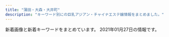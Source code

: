 ```yaml
---
title: "蒲田・大森・大井町"
description: "キーワード別にの巨乳アジアン・チャイナエステ嬢情報をまとめました。"
---
```


新着画像と新着キーワードをまとめています。
2021年01月27日の情報です。

<DmmAffiliateIns />
<KeywordTable
  shops={
    [
    {
        "url": "http://www.tokyo-0001.xyz/",
        "keywords": {},
        "img_links": [
            "http://www.tokyo-0001.xyz/img/girls03.jpg",
            "http://www.tokyo-0001.xyz/img/img2.jpg",
            "http://www.tokyo-0001.xyz/img/ttl-01.png",
            "http://www.tokyo-0001.xyz/img/img3.jpg",
            "http://www.tokyo-0001.xyz/img/girls02.jpg",
            "http://www.tokyo-0001.xyz/img/girls05.jpg",
            "http://www.tokyo-0001.xyz/img/ttl-04.png",
            "http://www.tokyo-0001.xyz/img/girls04.jpg",
            "http://www.tokyo-0001.xyz/img/bnr00.jpg",
            "http://www.tokyo-0001.xyz/img/bnr01.jpg",
            "http://www.tokyo-0001.xyz/img/ttl-02.png",
            "http://www.tokyo-0001.xyz/img/girls06.jpg",
            "http://www.tokyo-0001.xyz/img/bnr02.jpg",
            "http://www.tokyo-0001.xyz/img/img-txt-01.png",
            "http://www.tokyo-0001.xyz/img/ttl-03.png",
            "http://www.tokyo-0001.xyz/img/img1.jpg",
            "http://www.tokyo-0001.xyz/img/girls01.jpg"
        ],
        "name": "EVE",
        "station": "JR\u84b2\u7530\u99c5\u897f\u53e3"
    },
    {
        "keywords": {
            "84": 4,
            "85": 38,
            "88": 6,
            "86": 16,
            "87": 10,
            "E": 12,
            "C": 16,
            "D": 46,
            "\u30bb\u30af\u30b7\u30fc": 1
        },
        "img_links": [
            "http://www.es-kizuna.com/images/index_13.jpg",
            "http://www.es-kizuna.com/images/upload/4e06a72d8daae521.jpg",
            "http://www.es-kizuna.com/images/upload/thumb/457777bab605fd6c.jpg",
            "http://www.es-kizuna.com/images/upload/thumb/51fd5ad614fd9171.jpg",
            "http://www.es-kizuna.com/images/sys_10.jpg",
            "http://www.es-kizuna.com/images/upload/f3811fab31aee51b.jpg",
            "http://www.es-kizuna.com/images/upload/816b7be31924a7a4.jpg",
            "http://www.es-kizuna.com/images/index_07.jpg",
            "http://www.es-kizuna.com/images/upload/231cb96ee14483b0.jpg",
            "http://www.es-kizuna.com/images/upload/8362069090b0f4f4.jpg",
            "http://www.es-kizuna.com/images/upload/d9992ab71594c264.jpg",
            "http://www.es-kizuna.com/images/upload/thumb/e3d8e9cc1955e028.jpg",
            "http://www.es-kizuna.com/images/upload/d60152fbb8818830.jpg",
            "http://www.es-kizuna.com/images/upload/thumb/13be44c647bb867f.jpg",
            "http://www.es-kizuna.com/images/upload/20f11bb41bae978b.jpg",
            "http://www.es-kizuna.com/images/index_03.jpg",
            "http://www.es-kizuna.com/images/upload/thumb/d01213120ad6a334.jpg",
            "http://www.es-kizuna.com/images/upload/thumb/20f11bb41bae978b.jpg",
            "http://www.es-kizuna.com/images/upload/thumb/048b127f7fe7756c.jpg",
            "http://www.es-kizuna.com/images/upload/5d70ee2b832fe6be.jpg",
            "http://www.es-kizuna.com/images/upload/thumb/70b3f2c5fd5ba3c2.jpg",
            "http://www.es-kizuna.com/girl/02.jpg",
            "http://www.es-kizuna.com/images/upload/eb01fa6066ea365b.jpg",
            "http://www.es-kizuna.com/images/sys.jpg",
            "http://www.es-kizuna.com/images/line.jpg",
            "http://www.es-kizuna.com/s/images/r05.jpg",
            "http://www.es-kizuna.com/images/upload/thumb/4e06a72d8daae521.jpg",
            "http://www.es-kizuna.com/images/upload/4bb15c40db5d3b9b.jpg",
            "http://www.es-kizuna.com/images/upload/thumb/4bb15c40db5d3b9b.jpg",
            "http://www.es-kizuna.com/images/upload/512a839e9f628217.jpg",
            "http://www.es-kizuna.com/images/upload/thumb/a3fc0798b98de17a.jpg",
            "http://www.es-kizuna.com/images/rec_10.jpg",
            "http://www.es-kizuna.com/images/upload/thumb/90479f4e0f80f012.jpg",
            "http://www.es-kizuna.com/images/upload/thumb/74cd025a30d9e087.jpg",
            "http://www.es-kizuna.com/images/upload/457777bab605fd6c.jpg",
            "http://www.es-kizuna.com/images/acc_11.jpg",
            "http://www.es-kizuna.com/images/nei_13.jpg",
            "http://www.es-kizuna.com/images/upload/0c3e441832e219b9.jpg",
            "http://www.es-kizuna.com/images/upload/thumb/3f05da7e8b1e2a64.jpg",
            "http://www.es-kizuna.com/images/upload/thumb/231cb96ee14483b0.jpg",
            "http://www.es-kizuna.com/images/upload/thumb/5f28f084cf9311ec.jpg",
            "http://www.es-kizuna.com/images/upload/cdfe0ac3b37d9e89.jpg",
            "http://www.es-kizuna.com/images/upload/thumb/0e136c01c9b7ee9f.jpg",
            "http://www.es-kizuna.com/images/upload/d01213120ad6a334.jpg",
            "http://www.es-kizuna.com/images/upload/thumb/35306ad0d9e9ff00.jpg",
            "http://www.es-kizuna.com/images/upload/thumb/af4e2bbad7299fcd.jpg",
            "http://www.es-kizuna.com/images/upload/70b3f2c5fd5ba3c2.jpg",
            "http://www.es-kizuna.com/images/02.jpg",
            "http://www.es-kizuna.com/images/index_11.jpg",
            "http://www.es-kizuna.com/images/upload/thumb/cb8510a706fab39a.jpg",
            "http://www.es-kizuna.com/images/upload/6453e2e9c3a4d010.jpg",
            "http://www.es-kizuna.com/s/images/icon_top.png",
            "http://www.es-kizuna.com/images/upload/thumb/c960f33dbf650433.jpg",
            "http://www.es-kizuna.com/images/upload/thumb/8362069090b0f4f4.jpg",
            "http://www.es-kizuna.com/images/upload/thumb/cdfe0ac3b37d9e89.jpg",
            "http://www.es-kizuna.com/images/upload/thumb/6453e2e9c3a4d010.jpg",
            "http://www.es-kizuna.com/images/upload/thumb/512a839e9f628217.jpg",
            "http://www.es-kizuna.com/images/acc_10.jpg",
            "http://www.es-kizuna.com/s/images/r03.jpg",
            "http://www.es-kizuna.com/images/upload/thumb/d60152fbb8818830.jpg",
            "http://www.es-kizuna.com/images/upload/thumb/51167bb9818d647a.jpg",
            "http://www.es-kizuna.com/s/images/icon_info.png",
            "http://www.es-kizuna.com/images/index_04.jpg",
            "http://www.es-kizuna.com/images/upload/thumb/176c5dafbf5a471f.jpg",
            "http://www.es-kizuna.com/images/index_06.jpg",
            "http://www.es-kizuna.com/s/images/icon_covergirl.png",
            "http://www.es-kizuna.com/images/upload/thumb/325450f713ec1345.jpg",
            "http://www.es-kizuna.com/images/rec.jpg",
            "http://www.es-kizuna.com/images/staff_10.jpg",
            "http://www.es-kizuna.com/images/upload/thumb/eb01fa6066ea365b.jpg",
            "http://www.es-kizuna.com/s/images/icon_tel.png",
            "http://www.es-kizuna.com/images/upload/74cd025a30d9e087.jpg",
            "http://www.es-kizuna.com/images/upload/7838ea888884524b.jpg",
            "http://www.es-kizuna.com/images/upload/thumb/fc1e816a0e9f3d61.jpg",
            "http://www.es-kizuna.com/images/upload/thumb/2c3b2096bf7b4e42.jpg",
            "http://www.es-kizuna.com/images/upload/51fd5ad614fd9171.jpg",
            "http://www.es-kizuna.com/images/upload/af4e2bbad7299fcd.jpg",
            "http://www.es-kizuna.com/images/upload/c960f33dbf650433.jpg",
            "http://www.es-kizuna.com/images/upload/3f05da7e8b1e2a64.jpg",
            "http://www.es-kizuna.com/images/upload/thumb/5d70ee2b832fe6be.jpg",
            "http://www.es-kizuna.com/images/upload/cb8510a706fab39a.jpg",
            "http://www.es-kizuna.com/images/upload/thumb/816b7be31924a7a4.jpg",
            "http://www.es-kizuna.com/images/upload/thumb/03e6c9860ab53664.jpg",
            "http://www.es-kizuna.com/s/images/icon_staff.png",
            "http://www.es-kizuna.com/s/girl/01.jpg",
            "http://www.es-kizuna.com/images/upload/thumb/7838ea888884524b.jpg",
            "http://www.es-kizuna.com/s/images/icon_topics.png",
            "http://www.es-kizuna.com/images/upload/e7512ab59589d7df.jpg",
            "http://www.es-kizuna.com/images/upload/a276f4fa83885320.jpg",
            "http://www.es-kizuna.com/images/index_02.jpg",
            "http://www.es-kizuna.com/images/upload/906a0df423fbb2d3.jpg",
            "http://www.es-kizuna.com/images/upload/176c5dafbf5a471f.jpg",
            "http://www.es-kizuna.com/images/upload/thumb/906a0df423fbb2d3.jpg",
            "http://www.es-kizuna.com/images/index_05.jpg",
            "http://www.es-kizuna.com/images/upload/thumb/d9992ab71594c264.jpg",
            "http://www.es-kizuna.com/images/upload/thumb/e7512ab59589d7df.jpg",
            "http://www.es-kizuna.com/images/upload/057f6eb7b663a5b2.jpg",
            "http://www.es-kizuna.com/images/upload/thumb/005440d58cf3c3e3.jpg",
            "http://www.es-kizuna.com/images/link_10.jpg",
            "http://www.es-kizuna.com/images/upload/thumb/a276f4fa83885320.jpg",
            "http://www.es-kizuna.com/images/upload/e3d8e9cc1955e028.jpg",
            "http://www.es-kizuna.com/images/01.jpg",
            "http://www.es-kizuna.com/images/index_09.jpg",
            "http://www.es-kizuna.com/images/upload/a3fc0798b98de17a.jpg",
            "http://www.es-kizuna.com/images/upload/thumb/f3811fab31aee51b.jpg",
            "http://www.es-kizuna.com/images/index_08.jpg",
            "http://www.es-kizuna.com/s/images/r01.jpg",
            "http://www.es-kizuna.com/images/upload/90479f4e0f80f012.jpg",
            "http://www.es-kizuna.com/s/images/r02.jpg",
            "http://www.es-kizuna.com/images/upload/03e6c9860ab53664.jpg",
            "http://www.es-kizuna.com/images/upload/thumb/0c3e441832e219b9.jpg",
            "http://www.es-kizuna.com/images/upload/thumb/057f6eb7b663a5b2.jpg",
            "http://www.es-kizuna.com/images/info_10.jpg",
            "http://www.es-kizuna.com/images/upload/0e136c01c9b7ee9f.jpg"
        ],
        "url": "http://www.es-kizuna.com/",
        "station": "JR\u84b2\u7530\u99c5\u6771\u53e3",
        "name": "\u4fe1\u8afe"
    },
    {
        "keywords": {},
        "img_links": [
            "http://koinohana.work/_src/36246044/1-1zh4152j12m.jpg",
            "http://koinohana.work/_src/36226826/_dsf3394.jpg",
            "http://koinohana.work/_src/36226881/img20170726235401893025.png",
            "http://koinohana.work/_src/36226816/3.png",
            "http://koinohana.work/_src/36226885/sign.png",
            "http://koinohana.work/_src/36226841/sign-1.jpg",
            "http://koinohana.work/_src/36226820/1.png",
            "http://koinohana.work/_src/36226814/2.png",
            "http://koinohana.work/_src/36226894/img_2891.jpg",
            "http://koinohana.work/_src/36226831/news.png",
            "http://koinohana.work/_src/36226825/_dsf3390.jpg",
            "http://koinohana.work/_src/38032167/9768defd8834a0030b5a45ab7a03e1f.jpg",
            "http://koinohana.work/_src/36226848/sign-1.jpg",
            "http://koinohana.work/_src/36226912/cam_20191016232507186.jpg",
            "http://koinohana.work/_src/36226877/_dsf9383.jpg",
            "http://koinohana.work/_src/36226827/_dsf3386.jpg",
            "http://koinohana.work/_src/36246043/1-1zh4152j12m.jpg",
            "http://koinohana.work/_src/36226864/img20170726111759249054.png",
            "http://koinohana.work/_src/36226810/cam_20191016232507186.jpg",
            "http://koinohana.work/_src/36226869/img20170726235401893025.png",
            "http://koinohana.work/_src/36226893/img_3017.jpg",
            "http://koinohana.work/_src/37023059/img20191113142809054841.png",
            "http://koinohana.work/_src/36226812/top1.1.png",
            "http://koinohana.work/_src/36246047/1-1zh91451294d.jpg",
            "http://koinohana.work/_src/36226822/5.png",
            "http://koinohana.work/_src/36226907/unnamed_20190718154717292.jpg",
            "http://koinohana.work/_src/36226857/img20170725223357156708.png",
            "http://koinohana.work/_src/36226875/_dsf9378.jpg",
            "http://koinohana.work/_src/36226906/unnamed_20190718154717292.jpg",
            "http://koinohana.work/_src/36226859/sign.png",
            "http://koinohana.work/_src/36226873/_dsf9382.jpg",
            "http://koinohana.work/_src/36226808/img_2990.jpg",
            "http://koinohana.work/_src/36226809/_x1m6343.jpg",
            "http://koinohana.work/_src/38032166/9768defd8834a0030b5a45ab7a03e1f.jpg",
            "http://koinohana.work/_src/36246119/sign.png",
            "http://koinohana.work/_src/36246048/1-1zh91451294d.jpg",
            "http://koinohana.work/_src/36226828/img20170725121742291421.png",
            "http://koinohana.work/_src/36226879/_dsf9385.jpg",
            "http://koinohana.work/_src/36226818/4.png"
        ],
        "station": "JR\u84b2\u7530\u99c5\u6771\u53e3",
        "url": "http://koinohana.work/",
        "name": "\u30af\u30ed\u30fc\u30d0\u30fc"
    },
    {
        "img_links": [
            "http://e-satsuki.net/images/tit-staff.jpg",
            "http://e-satsuki.net/images/eli.jpg",
            "http://e-satsuki.net/images/manami2.jpg",
            "http://e-satsuki.net/images/sa1.jpg",
            "http://e-satsuki.net/images/pick-tit.jpg",
            "http://e-satsuki.net/images/topp.jpg",
            "http://e-satsuki.net/images/new-tit.jpg",
            "http://e-satsuki.net/images/sa2.jpg",
            "http://e-satsuki.net/images/aya2.jpg",
            "http://e-satsuki.net/images/coyuki2.jpg",
            "http://e-satsuki.net/images/jieshao-tit.jpg",
            "http://e-satsuki.net/images/eri1.jpg",
            "http://e-satsuki.net/images/update-tit.jpg",
            "http://e-satsuki.net/images/mobile-tit.jpg",
            "http://e-satsuki.net/images/eri2.jpg",
            "http://e-satsuki.net/images/kiki2.jpg",
            "http://e-satsuki.net/images/top.png",
            "http://e-satsuki.net/images/aya1.jpg",
            "http://e-satsuki.net/images/i-mobile.jpg",
            "http://e-satsuki.net/images/eli2.jpg",
            "http://e-satsuki.net/images/kiki1.jpg",
            "http://e-satsuki.net/images/coyuki1.jpg",
            "http://e-satsuki.net/images/manami1.jpg"
        ],
        "keywords": {
            "C": 8
        },
        "name": "\u3055\u3064\u304d",
        "station": "JR\u5927\u4e95\u753a\u99c5\u4e2d\u592e\u897f\u53e3",
        "url": "http://e-satsuki.net/"
    },
    {
        "station": "JR\u5927\u68ee\u99c5\u6771\u53e3",
        "name": "Sweet Time",
        "img_links": [
            "http://heal-msg.com/images/s_news.png",
            "http://heal-msg.com/staff/yuki/01.jpg",
            "http://heal-msg.com/images/staff_bj3.jpg",
            "http://heal-msg.com/images/top.jpg",
            "http://heal-msg.com/staff/rin/01.jpg",
            "http://heal-msg.com/staff/ruru/01.jpg",
            "http://heal-msg.com/images/kanban.jpg",
            "http://heal-msg.com/images/staff0.jpg",
            "http://heal-msg.com/images/s_link.png",
            "http://heal-msg.com/images/news_bj3.jpg",
            "http://heal-msg.com/staff/yuyu/01.jpg",
            "http://heal-msg.com/images/s_staff.png"
        ],
        "url": "http://heal-msg.com/",
        "keywords": {}
    },
    {
        "name": "\u30aa\u30ec\u306eHoney",
        "url": "http://massage-esthe.pw/",
        "keywords": {},
        "img_links": [
            "http://massage-esthe.pw/images/mainvisual_02.jpg",
            "http://massage-esthe.pw/images/cg07.jpg",
            "http://massage-esthe.pw/images/sw_tel.png",
            "http://massage-esthe.pw/images/cg031.jpg",
            "http://massage-esthe.pw/images/sys02.jpg",
            "http://massage-esthe.pw/images/mainvisual_01_s.jpg",
            "http://massage-esthe.pw/images/cg02.jpg",
            "http://massage-esthe.pw/images/con02.jpg",
            "http://massage-esthe.pw/images/con03.jpg",
            "http://massage-esthe.pw/images/cg021.jpg",
            "http://massage-esthe.pw/images/head_interior.jpg",
            "http://massage-esthe.pw/images/sw_home.png",
            "http://massage-esthe.pw/images/cg091.jpg",
            "http://massage-esthe.pw/images/cg08.jpg",
            "http://massage-esthe.pw/images/cg05.jpg",
            "http://massage-esthe.pw/images/head_therapist.jpg",
            "http://massage-esthe.pw/images/sys01.jpg",
            "http://massage-esthe.pw/images/cg01.jpg",
            "http://massage-esthe.pw/images/cg09.jpg",
            "http://massage-esthe.pw/images/cg04.jpg",
            "http://massage-esthe.pw/images/cg03.jpg",
            "http://massage-esthe.pw/images/trigger.jpg",
            "http://massage-esthe.pw/images/req_03.jpg",
            "http://massage-esthe.pw/images/mainvisual_02_s.jpg",
            "http://massage-esthe.pw/images/icon_new.png",
            "http://massage-esthe.pw/images/con01.jpg",
            "http://massage-esthe.pw/images/mainvisual_01.jpg",
            "http://massage-esthe.pw/images/sys03.jpg"
        ],
        "station": "JR\u84b2\u7530\u99c5\u897f\u53e3"
    },
    {
        "img_links": [
            "http://www.cosmos.relaxjp.info/files/006.jpg",
            "http://www.cosmos.relaxjp.info/common/img/image1.jpg",
            "http://www.cosmos.relaxjp.info/common/img/shop/r2.jpg",
            "http://www.cosmos.relaxjp.info/common/img/image2.jpg",
            "http://www.cosmos.relaxjp.info/files/002.jpg",
            "http://www.cosmos.relaxjp.info/common/img/top_img001.png",
            "http://www.cosmos.relaxjp.info/files/005.jpg",
            "http://www.cosmos.relaxjp.info/files/001.jpg",
            "http://www.cosmos.relaxjp.info/files/003.jpg",
            "http://www.cosmos.relaxjp.info/common/img/shop/r4.jpg",
            "http://www.cosmos.relaxjp.info/files/004.jpg",
            "http://www.cosmos.relaxjp.info/images/call_sp.png",
            "http://www.cosmos.relaxjp.info/common/img/shop/r1.jpg",
            "http://www.cosmos.relaxjp.info/common/img/shop/r3.jpg",
            "http://www.cosmos.relaxjp.info/common/img/image3.jpg"
        ],
        "url": "http://www.cosmos.relaxjp.info/",
        "name": "\u30b3\u30b9\u30e2\u30b9",
        "station": "JR\u5927\u68ee\u99c5\u897f\u53e3",
        "keywords": {
            "C": 13
        }
    },
    {
        "img_links": [
            "http://www.hounoka.com/smart/top-tab-returan.jpg",
            "http://www.hounoka.com/smart/eri.jpg",
            "http://www.hounoka.com/massage-de_88_31.jpg"
        ],
        "station": "JR\u5927\u4e95\u753a\u99c5",
        "name": "\u307b\u306e\u304b",
        "keywords": {},
        "url": "http://www.hounoka.com/"
    },
    {
        "station": "JR\u84b2\u7530\u99c5\u897f\u53e3",
        "keywords": {
            "D": 9,
            "E": 8,
            "G": 8,
            "C": 9,
            "F": 8
        },
        "url": "http://momi-este.com/",
        "img_links": [
            "http://momi-este.com/wp/wp-content/uploads/2017/03/11-1.jpg",
            "http://momi-este.com/wp/wp-content/uploads/2017/03/11.jpg",
            "http://momi-este.com/img/comming/1.jpg",
            "http://momi-este.com/wp/wp-content/uploads/2017/03/5.jpg",
            "http://momi-este.com/wp/wp-content/uploads/2017/03/4.jpg",
            "http://momi-este.com/img/news_subhead.png",
            "http://momi-este.com/wp/wp-content/uploads/2017/03/4-1.jpg",
            "http://momi-este.com/img/sched_subhead.png",
            "http://momi-este.com/img/pickup_subhead.png",
            "http://momi-este.com/wp/wp-content/uploads/2017/03/3-1.jpg",
            "http://momi-este.com/wp/wp-content/uploads/2017/03/2-1.jpg",
            "http://momi-este.com/wp/wp-content/uploads/2017/03/2.jpg",
            "http://momi-este.com/wp/wp-content/uploads/2017/03/3.jpg",
            "http://momi-este.com/img/newface_subhead.png",
            "http://momi-este.com/img/campaign_subhead.png",
            "http://momi-este.com/wp/wp-content/uploads/2017/03/5-1.jpg"
        ],
        "name": "\u8776\u604b\u82b1"
    },
    {
        "name": "\u30a2\u30e9\u30d3\u30a2\u306e\u591c",
        "keywords": {
            "C": 5,
            "87": 3,
            "89": 1,
            "86": 6,
            "84": 2,
            "85": 14,
            "D": 19,
            "E": 2
        },
        "img_links": [
            "http://www.arabianoyoru.com/images/upload/4d0b81e791f8dd2a.jpg",
            "http://www.arabianoyoru.com/images/upload/thumb/8c714cbe908fdcfa.jpg",
            "http://www.arabianoyoru.com/images/upload/thumb/17edc747659021f9.jpg",
            "http://www.arabianoyoru.com/images/index_12.jpg",
            "http://www.arabianoyoru.com/s/images/icon_tel.png",
            "http://www.arabianoyoru.com/images/index_17.jpg",
            "http://www.arabianoyoru.com/images/r02.jpg",
            "http://www.arabianoyoru.com/images/upload/0400f28cf0042ef7.jpg",
            "http://www.arabianoyoru.com/images/r03.jpg",
            "http://www.arabianoyoru.com/images/upload/4a9b52f014c57b14.jpg",
            "http://www.arabianoyoru.com/images/upload/thumb/18f83fb2064586df.jpg",
            "http://www.arabianoyoru.com/images/upload/thumb/66a58b73f3d149ef.jpg",
            "http://www.arabianoyoru.com/images/upload/6edb9fff24d5531d.jpg",
            "http://www.arabianoyoru.com/images/sub_12.jpg",
            "http://www.arabianoyoru.com/s/images/r03.jpg",
            "http://www.arabianoyoru.com/images/upload/thumb/4532de498ca39c33.jpg",
            "http://www.arabianoyoru.com/images/02.jpg",
            "http://www.arabianoyoru.com/images/upload/564cb6c5b230ca3d.jpg",
            "http://www.arabianoyoru.com/images/upload/a893b1da1128d1f5.jpg",
            "http://www.arabianoyoru.com/images/upload/thumb/539fdf3e384c469c.jpg",
            "http://www.arabianoyoru.com/images/upload/eb30a7e162d494b7.jpg",
            "http://www.arabianoyoru.com/images/upload/9ade184b158a1622.jpg",
            "http://www.arabianoyoru.com/girl/012.jpg",
            "http://www.arabianoyoru.com/s/images/r04.jpg",
            "http://www.arabianoyoru.com/images/upload/581da65ae95ac110.jpg",
            "http://www.arabianoyoru.com/images/staff_12.jpg",
            "http://www.arabianoyoru.com/images/upload/1bdcd13f57cbf51b.jpg",
            "http://www.arabianoyoru.com/images/index_05.jpg",
            "http://www.arabianoyoru.com/images/upload/2f10cf77f8d7b399.jpg",
            "http://www.arabianoyoru.com/images/01.jpg",
            "http://www.arabianoyoru.com/s/images/r01.jpg",
            "http://www.arabianoyoru.com/images/sub_17.png",
            "http://www.arabianoyoru.com/images/acc_01.jpg",
            "http://www.arabianoyoru.com/images/sys.jpg",
            "http://www.arabianoyoru.com/images/index_06.jpg",
            "http://www.arabianoyoru.com/images/upload/845ccdcc528743c1.jpg",
            "http://www.arabianoyoru.com/images/upload/a29f5a4a28b905cc.jpg",
            "http://www.arabianoyoru.com/images/upload/thumb/845ccdcc528743c1.jpg",
            "http://www.arabianoyoru.com/s/images/icon_top.png",
            "http://www.arabianoyoru.com/images/upload/f758de4c846e44e7.jpg",
            "http://www.arabianoyoru.com/images/upload/thumb/2f10cf77f8d7b399.jpg",
            "http://www.arabianoyoru.com/images/upload/thumb/c1c4634be9e43e96.jpg",
            "http://www.arabianoyoru.com/images/upload/thumb/0400f28cf0042ef7.jpg",
            "http://www.arabianoyoru.com/images/upload/18f83fb2064586df.jpg",
            "http://www.arabianoyoru.com/images/upload/thumb/564cb6c5b230ca3d.jpg",
            "http://www.arabianoyoru.com/images/index_07.jpg",
            "http://www.arabianoyoru.com/images/index_11.jpg",
            "http://www.arabianoyoru.com/images/index_04.jpg",
            "http://www.arabianoyoru.com/images/upload/thumb/9ade184b158a1622.jpg",
            "http://www.arabianoyoru.com/images/upload/thumb/68db36b1211cebb9.jpg",
            "http://www.arabianoyoru.com/images/upload/thumb/a814b7e0bf080e1a.jpg",
            "http://www.arabianoyoru.com/images/sub_16.png",
            "http://www.arabianoyoru.com/images/upload/thumb/2bab34e5f5f4b474.jpg",
            "http://www.arabianoyoru.com/s/images/icon_info.png",
            "http://www.arabianoyoru.com/images/fanhui.png",
            "http://www.arabianoyoru.com/images/upload/0976cdac54ed3543.jpg",
            "http://www.arabianoyoru.com/images/sub_16.jpg",
            "http://www.arabianoyoru.com/images/upload/4532de498ca39c33.jpg",
            "http://www.arabianoyoru.com/images/index_09.jpg",
            "http://www.arabianoyoru.com/images/upload/thumb/1bdcd13f57cbf51b.jpg",
            "http://www.arabianoyoru.com/images/rec.jpg",
            "http://www.arabianoyoru.com/images/acc_12.jpg",
            "http://www.arabianoyoru.com/images/upload/68db36b1211cebb9.jpg",
            "http://www.arabianoyoru.com/images/upload/thumb/581da65ae95ac110.jpg",
            "http://www.arabianoyoru.com/images/sub_15.jpg",
            "http://www.arabianoyoru.com/images/upload/c1c4634be9e43e96.jpg",
            "http://www.arabianoyoru.com/images/index_15.jpg",
            "http://www.arabianoyoru.com/images/upload/c5ff3a7cfd7b9efd.jpg",
            "http://www.arabianoyoru.com/s/images/r02.jpg",
            "http://www.arabianoyoru.com/images/upload/a814b7e0bf080e1a.jpg",
            "http://www.arabianoyoru.com/images/upload/2b92798467141387.jpg",
            "http://www.arabianoyoru.com/images/upload/thumb/eb30a7e162d494b7.jpg",
            "http://www.arabianoyoru.com/s/girl/01.jpg",
            "http://www.arabianoyoru.com/images/info_12.jpg",
            "http://www.arabianoyoru.com/images/upload/66a58b73f3d149ef.jpg",
            "http://www.arabianoyoru.com/s/images/icon_covergirl.png",
            "http://www.arabianoyoru.com/images/index_10.jpg",
            "http://www.arabianoyoru.com/images/upload/thumb/e3e089bc950ef93e.jpg",
            "http://www.arabianoyoru.com/images/upload/thumb/ee0c285b7dee8567.jpg",
            "http://www.arabianoyoru.com/images/upload/539fdf3e384c469c.jpg",
            "http://www.arabianoyoru.com/s/images/icon_topics.png",
            "http://www.arabianoyoru.com/images/upload/thumb/0976cdac54ed3543.jpg",
            "http://www.arabianoyoru.com/images/index_02.jpg",
            "http://www.arabianoyoru.com/images/upload/2bab34e5f5f4b474.jpg",
            "http://www.arabianoyoru.com/images/rec_12.jpg",
            "http://www.arabianoyoru.com/images/upload/ee0c285b7dee8567.jpg",
            "http://www.arabianoyoru.com/images/r01.jpg",
            "http://www.arabianoyoru.com/images/upload/thumb/c5ff3a7cfd7b9efd.jpg",
            "http://www.arabianoyoru.com/images/upload/e3e089bc950ef93e.jpg",
            "http://www.arabianoyoru.com/images/index_08.jpg",
            "http://www.arabianoyoru.com/images/upload/thumb/4a9b52f014c57b14.jpg",
            "http://www.arabianoyoru.com/images/upload/thumb/6edb9fff24d5531d.jpg",
            "http://www.arabianoyoru.com/images/upload/thumb/a29f5a4a28b905cc.jpg",
            "http://www.arabianoyoru.com/images/upload/17edc747659021f9.jpg",
            "http://www.arabianoyoru.com/s/images/icon_staff.png",
            "http://www.arabianoyoru.com/images/upload/8c714cbe908fdcfa.jpg",
            "http://www.arabianoyoru.com/images/r04.jpg",
            "http://www.arabianoyoru.com/images/upload/thumb/2b92798467141387.jpg",
            "http://www.arabianoyoru.com/images/info_01.jpg"
        ],
        "url": "http://www.arabianoyoru.com/",
        "station": "JR\u84b2\u7530\u99c5\u897f\u53e3"
    },
    {
        "station": "\u5927\u68ee\u99c5\u5317\u53e3",
        "img_links": [
            "http://souresi.xyz/uploads/191121/1-191121140153N2.jpg",
            "http://souresi.xyz/uploads/191104/1-19110412453K46.jpg",
            "http://souresi.xyz/static/picture/top02-left02.jpg",
            "http://souresi.xyz/uploads/191121/1-191121140204960.jpg",
            "http://souresi.xyz/uploads/191104/1-191104155940G0.jpg",
            "http://souresi.xyz/static/picture/nav05.png",
            "http://souresi.xyz/uploads/191114/1-191114125Z9B7.jpg",
            "http://souresi.xyz/uploads/190920/1-1Z9201G50R37.jpg",
            "http://souresi.xyz/uploads/191219/1-191219152QD59.jpg",
            "http://souresi.xyz/static/picture/nav03.png",
            "http://souresi.xyz/uploads/190911/1-1Z911125642614.jpg",
            "http://souresi.xyz/static/picture/nav06.png",
            "http://souresi.xyz/static/picture/topbottom.jpg",
            "http://souresi.xyz/uploads/190911/1-1Z911125A9502.jpg",
            "http://souresi.xyz/uploads/190911/1-1Z911125621455.jpg",
            "http://souresi.xyz/static/picture/nav02.png",
            "http://souresi.xyz/uploads/191023/1-1910231551201R.jpg",
            "http://souresi.xyz/static/picture/top02-left03.jpg",
            "http://souresi.xyz/uploads/190920/1-1Z9201G52S28.jpg",
            "http://souresi.xyz/static/picture/head.jpg",
            "http://souresi.xyz/uploads/191104/1-191104124603334.jpg",
            "http://souresi.xyz/uploads/191104/1-1911041559244M.jpg",
            "http://souresi.xyz/static/picture/nav04.png",
            "http://souresi.xyz/static/picture/nav01.png"
        ],
        "name": "\u7f8e\u59eb\u3061\u3083\u3093",
        "keywords": {
            "D": 10,
            "86": 10
        },
        "url": "http://souresi.xyz/"
    },
    {
        "name": "\u3075\u308f\u3075\u308f",
        "keywords": {
            "E": 20,
            "88": 10,
            "83": 10,
            "F": 20,
            "87": 40,
            "D": 100,
            "86": 30,
            "85": 50
        },
        "img_links": [
            "http://yurari.ests.co/images/service2.jpg",
            "http://yurari.ests.co/photos/sites/33/2020/10/2020101317404868.jpg",
            "http://yurari.ests.co/images/s_news.jpg",
            "http://yurari.ests.co/photos/sites/33/2020/10/2020102010480431.jpg",
            "http://yurari.ests.co/images/room3.jpg",
            "http://yurari.ests.co/photos/sites/33/2020/07/2020072517001526.jpg",
            "http://yurari.ests.co/photos/sites/33/2020/11/2020112715562914.jpg",
            "http://yurari.ests.co/images/s_service.png",
            "http://yurari.ests.co/images/service3.jpg",
            "http://yurari.ests.co/photos/sites/33/2020/09/2020090115273947.jpg",
            "http://yurari.ests.co/images/room2.jpg",
            "http://yurari.ests.co/images/room4.jpg",
            "http://yurari.ests.co/photos/sites/33/2020/06/2020061916403177.jpg",
            "http://yurari.ests.co/photos/sites/33/2020/12/2020122310444855.jpg",
            "http://yurari.ests.co/photos/sites/33/2021/01/2021012019333387.jpg",
            "http://yurari.ests.co/photos/sites/33/2020/10/2020102211543336.jpg",
            "http://yurari.ests.co/images/s_staff.png",
            "http://yurari.ests.co/photos/sites/33/2020/09/2020090115274081.jpg",
            "http://yurari.ests.co/photos/sites/33/2020/10/2020101916384326.jpg",
            "http://yurari.ests.co/images/room1.jpg",
            "http://yurari.ests.co/photos/sites/33/2020/12/2020121917142684.jpg",
            "http://yurari.ests.co/images/mobile.jpg",
            "http://yurari.ests.co/photos/sites/33/2020/10/2020102111224281.jpg",
            "http://yurari.ests.co/images/info.jpg",
            "http://yurari.ests.co/images/service1.jpg",
            "http://yurari.ests.co/images/s_pick.jpg",
            "http://yurari.ests.co/images/top.jpg",
            "http://yurari.ests.co/photos/sites/33/2020/08/2020080117472090.jpg",
            "http://yurari.ests.co/photos/sites/33/2020/11/2020112715562239.jpg",
            "http://yurari.ests.co/photos/sites/33/2021/01/2021012512484152.jpg",
            "http://yurari.ests.co/images/service4.jpg"
        ],
        "url": "http://yurari.ests.co/",
        "station": "JR\u84b2\u7530\u99c5\u897f\u53e3"
    },
    {
        "name": "Princess",
        "url": "http://www.es-princess.com/",
        "station": "JR\u84b2\u7530\u99c5\u897f\u53e3",
        "img_links": [
            "http://www.es-princess.com/images/upload/thumb/8daadfa86c3af0ee.jpg",
            "http://www.es-princess.com/images/upload/thumb/314d78dc282a338e.jpg",
            "http://www.es-princess.com/s/images/okubokomachi.jpg",
            "http://www.es-princess.com/s/images/slider/3.jpg",
            "http://www.es-princess.com/images/index_02.jpg",
            "http://www.es-princess.com/images/upload/thumb/b5e216c30766fe2c.jpg",
            "http://www.es-princess.com/images/foot_34.jpg",
            "http://www.es-princess.com/images/index_04.jpg",
            "http://www.es-princess.com/images/upload/thumb/c9fd1fe34ca64bc2.png",
            "http://www.es-princess.com/images/index_15.jpg",
            "http://www.es-princess.com/images/upload/thumb/05aaf6a4110be4ac.jpg",
            "http://www.es-princess.com/images/upload/thumb/440836ac204e3ae6.jpg",
            "http://www.es-princess.com/images/upload/thumb/570cec0ed7dbb299.jpg",
            "http://www.es-princess.com/s/images/t2.jpg",
            "http://www.es-princess.com/images/upload/thumb/befa35bfd3fcc1cf.jpg",
            "http://www.es-princess.com/images/index_03.jpg",
            "http://www.es-princess.com/s/image/nav_hotel.png",
            "http://www.es-princess.com/s/images/top_2.jpg",
            "http://www.es-princess.com/images/upload/thumb/1a80890acbd23f61.jpg",
            "http://www.es-princess.com/images/upload/thumb/7358bb17b522d506.jpg",
            "http://www.es-princess.com/s/images/slider/prev.png",
            "http://www.es-princess.com/images/upload/thumb/c191f88ab8347247.jpg",
            "http://www.es-princess.com/images/info.jpg",
            "http://www.es-princess.com/images/rec.jpg",
            "http://www.es-princess.com/s/images/t4.jpg",
            "http://www.es-princess.com/s/images/t7.jpg",
            "http://www.es-princess.com/s/images/service_01.png",
            "http://www.es-princess.com/images/index_21.jpg",
            "http://www.es-princess.com/images/index_29.jpg",
            "http://www.es-princess.com/images/index_34.jpg",
            "http://www.es-princess.com/s/images/slider/1.jpg",
            "http://www.es-princess.com/images/upload/thumb/977b6b56e17935b8.jpg",
            "http://www.es-princess.com/images/upload/thumb/4caabf554de9febf.jpg",
            "http://www.es-princess.com/images/index_07.jpg",
            "http://www.es-princess.com/images/index_17.jpg",
            "http://www.es-princess.com/s/images/tel.png",
            "http://www.es-princess.com/images/upload/thumb/ba9e1b4477f15b72.jpg",
            "http://www.es-princess.com/images/upload/thumb/fac24168ab90cc92.jpg",
            "http://www.es-princess.com/images/index_01.jpg",
            "http://www.es-princess.com/s/uploads/01.jpg",
            "http://www.es-princess.com/girl/01.jpg",
            "http://www.es-princess.com/s/image/nav_topics.png",
            "http://www.es-princess.com/images/upload/thumb/026f0a00a7ebcac9.jpg",
            "http://www.es-princess.com/images/index_23.jpg",
            "http://www.es-princess.com/images/index_06.jpg",
            "http://www.es-princess.com/s/uploads/02a.jpg",
            "http://es-princess.com/images/index_06.jpg",
            "http://www.es-princess.com/s/images/service_03.png",
            "http://www.es-princess.com/images/upload/thumb/4fbbf39dbb4b5671.jpeg",
            "http://www.es-princess.com/images/index_35.jpg",
            "http://www.es-princess.com/s/image/nav_manga.png",
            "http://www.es-princess.com/images/index_05.jpg",
            "http://www.es-princess.com/images/upload/thumb/140d1b4166940516.jpg",
            "http://www.es-princess.com/s/images/t3.jpg",
            "http://www.es-princess.com/s/images/t6.jpg",
            "http://www.es-princess.com/images/upload/thumb/a73cd0efe4586362.jpg",
            "http://www.es-princess.com/s/images/t5.jpg",
            "http://www.es-princess.com/images/upload/thumb/28d10c17ec4ef55b.jpg",
            "http://www.es-princess.com/images/upload/thumb/d0adbd6a55204cc6.jpg",
            "http://www.es-princess.com/s/images/iphone.png",
            "http://www.es-princess.com/images/rec_13.jpg",
            "http://www.es-princess.com/images/upload/thumb/d7645c329c045bbf.jpg",
            "http://www.es-princess.com/images/index_31.jpg",
            "http://www.es-princess.com/images/index_28.jpg",
            "http://www.es-princess.com/s/uploads/02.jpg",
            "http://www.es-princess.com/images/upload/thumb/123b8dc1f8010cd7.jpg",
            "http://www.es-princess.com/s/image/nav_cast.png",
            "http://www.es-princess.com/images/upload/thumb/33b8e868c76e480e.jpg",
            "http://www.es-princess.com/s/images/t1.jpg",
            "http://www.es-princess.com/images/index_27.jpg",
            "http://www.es-princess.com/images/upload/thumb/99ff32906f064430.jpg",
            "http://www.es-princess.com/images/upload/thumb/a77e3ba56953c62a.jpg",
            "http://www.es-princess.com/s/images/slider/next.png",
            "http://www.es-princess.com/images/upload/thumb/667df216753c34cf.jpg",
            "http://www.es-princess.com/images/index_25.jpg",
            "http://www.es-princess.com/images/upload/thumb/966442429a421ade.jpg",
            "http://www.es-princess.com/images/upload/thumb/9081c49e0239e8dc.jpg",
            "http://www.es-princess.com/images/01.jpg",
            "http://www.es-princess.com/images/02.jpg",
            "http://www.es-princess.com/images/index_36.jpg",
            "http://www.es-princess.com/images/upload/thumb/af672e0eb7d28ee6.jpg",
            "http://www.es-princess.com/images/03.jpg",
            "http://www.es-princess.com/images/upload/thumb/abb982c0ed8c784a.jpg",
            "http://www.es-princess.com/images/upload/thumb/0403172defd2aa75.jpg",
            "http://www.es-princess.com/s/image/nav_sys.png",
            "http://www.es-princess.com/s/images/pc.png",
            "http://www.es-princess.com/images/index_24.jpg",
            "http://www.es-princess.com/s/uploads/04.jpg",
            "http://www.es-princess.com/images/staff_13.jpg",
            "http://www.es-princess.com/s/images/service_07.png",
            "http://www.es-princess.com/images/upload/thumb/cc93f6d3b2f1a8dd.jpg",
            "http://www.es-princess.com/images/upload/thumb/18e6044b88e2d742.jpg",
            "http://www.es-princess.com/images/info_13.jpg",
            "http://www.es-princess.com/s/images/t8.jpg",
            "http://www.es-princess.com/images/index_18.jpg",
            "http://www.es-princess.com/images/index_13.jpg",
            "http://www.es-princess.com/images/upload/thumb/34d0c1f12f3d1581.jpg",
            "http://www.es-princess.com/images/upload/thumb/199865d366667d99.jpg",
            "http://www.es-princess.com/s/images/slider/2.jpg",
            "http://www.es-princess.com/s/image/nav_top.png",
            "http://www.es-princess.com/images/index_19.jpg",
            "http://www.es-princess.com/images/upload/thumb/5a01d26b03ae3963.jpg",
            "http://www.es-princess.com/images/upload/thumb/5e0537ee102a37b1.jpg",
            "http://es-princess.com/images/index_07.jpg",
            "http://www.es-princess.com/images/upload/thumb/b673f5c7b6c0c654.jpg",
            "http://www.es-princess.com/images/upload/thumb/380cd518ae78d99c.jpg"
        ],
        "keywords": {
            "91": 4,
            "D": 14,
            "86": 1,
            "88": 5,
            "85": 4
        }
    },
    {
        "station": "\u84b2\u7530\u99c5\u897f\u53e3",
        "keywords": {
            "E": 2,
            "F": 6,
            "\u80f8": 3
        },
        "img_links": [
            "http://iyashimori.info/img/caution.png",
            "http://iyashimori.info/up/uploads/20200730210025e.jpg",
            "http://iyashimori.info/img/topimg3.jpg",
            "http://iyashimori.info/img/50qj.jpg",
            "http://iyashimori.info/img/50price.jpg",
            "http://iyashimori.info/up/uploads/20201021001554k.jpg",
            "http://iyashimori.info/up/uploads/20201222235909s.jpg",
            "http://iyashimori.info/up/uploads/20201127115125t.jpg",
            "http://iyashimori.info/up/uploads/20201108165921mari.jpg",
            "http://iyashimori.info/up/uploads/20200725171457y.jpg",
            "http://iyashimori.info/img/telephone.png",
            "http://iyashimori.info/up/uploads/20201228233728mom.jpg",
            "http://iyashimori.info/img/qj.png",
            "http://iyashimori.info/up/uploads/202010142346103.jpg",
            "http://iyashimori.info/up/uploads/2020062222115088.jpg",
            "http://iyashimori.info/up/uploads/20201019190220h.jpg",
            "http://iyashimori.info/img/price.jpg",
            "http://iyashimori.info/img/topimg.jpg",
            "http://iyashimori.info/img/topimg2.jpg",
            "http://iyashimori.info/img/tel.png",
            "http://iyashimori.info/img/50staff.jpg",
            "http://iyashimori.info/img/topimg1.jpg",
            "http://iyashimori.info/up/uploads/20201227225056mo.jpg",
            "http://iyashimori.info/img/totop.png",
            "http://iyashimori.info/up/uploads/20201219182745say.jpg"
        ],
        "name": "\u604b\u306e\u82b1",
        "url": "http://iyashimori.info/"
    },
    {
        "station": "JR\u84b2\u7530\u99c5\u897f\u53e3",
        "img_links": [
            "http://es-kamata.xyz/images/s1.jpg",
            "http://es-kamata.xyz/images/bottom.jpg",
            "http://es-kamata.xyz/images/ac4.jpg",
            "http://es-kamata.xyz/images/ac3.jpg",
            "http://es-kamata.xyz/images/g2.jpg",
            "http://es-kamata.xyz/images/001.jpg",
            "http://es-kamata.xyz/images/004.jpg",
            "http://es-kamata.xyz/images/g5.jpg",
            "http://es-kamata.xyz/images/ac1.jpg",
            "http://es-kamata.xyz/images/ac5.jpg",
            "http://es-kamata.xyz/images/g0.jpg",
            "http://es-kamata.xyz/images/new_d.jpg",
            "http://es-kamata.xyz/images/qiu-1.jpg",
            "http://es-kamata.xyz/images/new_tit.jpg",
            "http://es-kamata.xyz/images/003.jpg",
            "http://es-kamata.xyz/images/g4.jpg",
            "http://es-kamata.xyz/images/rq03.jpg",
            "http://es-kamata.xyz/images/g1.jpg",
            "http://es-kamata.xyz/images/nei_bt.jpg",
            "http://es-kamata.xyz/images/002.jpg",
            "http://es-kamata.xyz/images/ml.jpg",
            "http://es-kamata.xyz/images/ac2.jpg",
            "http://es-kamata.xyz/images/g8.jpg",
            "http://es-kamata.xyz/images/tel.jpg",
            "http://es-kamata.xyz/images/top_03.jpg",
            "http://es-kamata.xyz/images/g3.jpg",
            "http://es-kamata.xyz/images/tw.jpg",
            "http://es-kamata.xyz/images/rq01.jpg"
        ],
        "url": "http://es-kamata.xyz/",
        "name": "\u82b1\u6c34\u6728",
        "keywords": {}
    },
    {
        "name": "SWEET ROOM",
        "img_links": [
            "http://sweet-room.iest.info/photos/sites/45/2020/06/2020060101255477.jpg",
            "http://sweet-room.iest.info/photos/sites/45/2020/07/202007180602350.jpg",
            "http://sweet-room.iest.info/photos/sites/45/2020/06/2020061905042547.jpg",
            "http://sweet-room.iest.info/images/tit_staff.png",
            "http://sweet-room.iest.info/photos/sites/45/2020/06/2020060305422558.jpg",
            "http://sweet-room.iest.info/photos/sites/45/2020/06/2020062208210048.jpg",
            "http://sweet-room.iest.info/images/tit_face.png",
            "http://sweet-room.iest.info/photos/sites/45/2020/07/2020071806023078.jpg",
            "http://sweet-room.iest.info/images/tit_news.png",
            "http://sweet-room.iest.info/images/link_nav04.png",
            "http://sweet-room.iest.info/images/top.png",
            "http://sweet-room.iest.info/images/link_nav03.png",
            "http://sweet-room.iest.info/images/link_nav01.png",
            "http://sweet-room.iest.info/photos/sites/45/2020/10/2020101602210311.jpg",
            "http://sweet-room.iest.info/images/link_nav02.png",
            "http://sweet-room.iest.info/photos/sites/45/2020/06/2020062203413777.jpg",
            "http://sweet-room.iest.info/images/mobile.png",
            "http://sweet-room.iest.info/photos/sites/45/2020/07/2020072906584693.jpg",
            "http://sweet-room.iest.info/images/link_nav05.png",
            "http://sweet-room.iest.info/photos/sites/45/2020/06/2020061905050838.jpg",
            "http://sweet-room.iest.info/images/link_nav06.png"
        ],
        "station": "JR\u84b2\u7530\u99c5\u897f\u53e3",
        "url": "http://sweet-room.iest.info/",
        "keywords": {
            "C": 16,
            "83": 12,
            "89": 12,
            "88": 12,
            "86": 36,
            "87": 12,
            "D": 108,
            "85": 24
        }
    },
    {
        "station": "\u7acb\u4f1a\u5ddd\u99c5",
        "name": "\u7652\u5eb5",
        "url": "http://relax-momi.net/",
        "img_links": [
            "http://relax-momi.net/img/sched_subhead.png",
            "http://relax-momi.net/wp/wp-content/uploads/2017/03/01hsaoijialkakalsa.jpg",
            "http://relax-momi.net/wp/wp-content/uploads/2017/03/jiosajiaklasa-1.jpg",
            "http://relax-momi.net/wp/wp-content/uploads/2017/03/01hsaoijialkakalsa-1.jpg",
            "http://relax-momi.net/girls_lists/img/main_note.jpg",
            "http://relax-momi.net/wp/wp-content/uploads/2017/03/03huasiakjka.jpg",
            "http://relax-momi.net/img/comming/1.jpg",
            "http://relax-momi.net/img/pickup_subhead.png",
            "http://relax-momi.net/wp/wp-content/uploads/2017/03/jiosajiaklasa.jpg",
            "http://relax-momi.net/wp/wp-content/uploads/2017/03/04hoaijiasklallla-1.jpg",
            "http://relax-momi.net/img/campaign_subhead.png",
            "http://relax-momi.net/img/main_note.jpg",
            "http://relax-momi.net/img/news_subhead.png",
            "http://relax-momi.net/wp/wp-content/uploads/2017/03/04hoaijiasklallla.jpg",
            "http://relax-momi.net/wp/wp-content/uploads/2017/03/1-1.jpg",
            "http://relax-momi.net/img/newface_subhead.png",
            "http://relax-momi.net/wp/wp-content/uploads/2017/03/03huasiakjka-1.jpg",
            "http://relax-momi.net/wp/wp-content/uploads/2017/03/1.jpg"
        ],
        "keywords": {
            "E": 8,
            "D": 8,
            "F": 8,
            "C": 16
        }
    },
    {
        "keywords": {},
        "name": "\u30bd\u30a6\u30eb\u30aa\u30f3\u30cb",
        "url": "http://www.es-md.net/",
        "station": "JR\u84b2\u7530\u99c5\u6771\u53e3",
        "img_links": []
    },
    {
        "keywords": {
            "87": 12,
            "D": 20,
            "86": 4,
            "C": 10,
            "85": 4
        },
        "url": "http://tsuya.este.work/",
        "img_links": [
            "http://tsuya.este.work/s_news.jpg",
            "http://tsuya.este.work/room3.jpg",
            "http://tsuya.este.work/room2.jpg",
            "http://tsuya.este.work/room1.jpg",
            "http://tsuya.este.work/202007020301278.jpg",
            "http://tsuya.este.work/s_shedule.jpg",
            "http://tsuya.este.work/miho.jpg",
            "http://tsuya.este.work/1.jpg",
            "http://tsuya.este.work/mei.jpg",
            "http://tsuya.este.work/s_staff.jpg",
            "http://tsuya.este.work/top.jpg",
            "http://tsuya.este.work/mobile.jpg",
            "http://tsuya.este.work/room4.jpg",
            "http://tsuya.este.work/2019072403203754.jpg",
            "http://tsuya.este.work/2020070203014158.jpg"
        ],
        "station": "JR\u84b2\u7530\u99c5\u897f\u53e3",
        "name": "\u8276 \uff5e\u3064\u3084\uff5e"
    },
    {
        "url": "http://rainbowest.info/",
        "name": "\u30de\u30ea\u30e2",
        "keywords": {},
        "station": "JR\u84b2\u7530\u99c5\u6771\u53e3",
        "img_links": [
            "http://rainbowest.info/up/uploads/20201030211457ri1.jpg",
            "http://rainbowest.info/up/uploads/20181126233152s.jpg",
            "http://rainbowest.info/images/k.png",
            "http://rainbowest.info/up/uploads/20181126233125aya.jpg",
            "http://rainbowest.info/images/ttl_staff.png",
            "http://rainbowest.info/images/t1.png",
            "http://rainbowest.info/images/s2.jpg",
            "http://rainbowest.info/images/price.jpg",
            "http://rainbowest.info/images/header_bg.png",
            "http://rainbowest.info/images/ttl_qj.png",
            "http://rainbowest.info/images/t2.png",
            "http://rainbowest.info/up/uploads/20200920192127a.jpg",
            "http://rainbowest.info/up/uploads/20201030211630ri2.jpg",
            "http://rainbowest.info/up/uploads/20181126232839r.jpg",
            "http://rainbowest.info/images/rec.png",
            "http://rainbowest.info/images/ttl_price.png"
        ]
    },
    {
        "station": "JR\u5927\u4e95\u753a\u99c5\u4e2d\u592e\u53e3",
        "name": "\u30b9\u30a4\u30ab",
        "url": "http://suica.jpn.cm/",
        "keywords": {
            "91": 2,
            "87": 2,
            "80": 2,
            "D": 12,
            "86": 4,
            "E": 2,
            "85": 4
        },
        "img_links": [
            "http://suica.jpn.cm/photos/sites/3/2020/08/2020081512300276.jpg",
            "http://suica.jpn.cm/photos/sites/3/2020/08/2020081913081756.jpg",
            "http://suica.jpn.cm/images/s_staff.png",
            "http://suica.jpn.cm/images/s_reruit.png",
            "http://suica.jpn.cm/photos/sites/3/2020/08/2020081512284950.jpg",
            "http://suica.jpn.cm/images/top1.jpg",
            "http://suica.jpn.cm/photos/sites/3/2020/08/2020082117404189.jpg",
            "http://suica.jpn.cm/photos/sites/3/2020/12/202012061611111.jpg",
            "http://suica.jpn.cm/photos/sites/3/2020/11/2020111415464983.jpg",
            "http://suica.jpn.cm/photos/sites/3/2020/08/2020081512295237.jpg",
            "http://suica.jpn.cm/photos/sites/3/2020/08/202008191308233.jpg",
            "http://suica.jpn.cm/images/info.jpg",
            "http://suica.jpn.cm/images/1.jpg",
            "http://suica.jpn.cm/photos/sites/3/2020/08/202008151230107.jpg",
            "http://suica.jpn.cm/photos/sites/3/2020/10/2020100814221254.jpg",
            "http://suica.jpn.cm/photos/sites/3/2020/08/2020081512285962.jpg",
            "http://suica.jpn.cm/photos/sites/3/2020/12/2020120616111237.jpg",
            "http://suica.jpn.cm/images/news.png",
            "http://suica.jpn.cm/images/2.jpg",
            "http://suica.jpn.cm/photos/sites/3/2020/12/2020120618581429.jpg",
            "http://suica.jpn.cm/photos/sites/3/2020/08/2020081512284124.jpg",
            "http://suica.jpn.cm/photos/sites/3/2020/11/2020111415465544.jpg",
            "http://suica.jpn.cm/photos/sites/3/2020/08/2020082117403663.jpg",
            "http://suica.jpn.cm/photos/sites/3/2020/08/2020081913081173.jpg",
            "https://www.a-side.com/ad/koko/include/banner/koko_468x60.png",
            "http://suica.jpn.cm/images/top.jpg"
        ]
    },
    {
        "station": "JR\u84b2\u7530\u99c5\u6771\u53e3",
        "img_links": [
            "http://www.e-uluru.info/images/upload/30e7a9b6a2619196.jpg",
            "http://www.e-uluru.info/images/info_08.png",
            "http://www.e-uluru.info/images/index_07.png",
            "http://www.e-uluru.info/images/pro.jpg",
            "http://www.e-uluru.info/images/upload/thumb/9e6373c225b7bc51.jpg",
            "http://www.e-uluru.info/images/upload/thumb/90eec703fb0861db.jpg",
            "http://www.e-uluru.info/images/staff_08.png",
            "http://www.e-uluru.info/images/upload/9e6373c225b7bc51.jpg",
            "http://www.e-uluru.info/s/images/icon_info.png",
            "http://www.e-uluru.info/images/upload/thumb/30e7a9b6a2619196.jpg",
            "http://www.e-uluru.info/images/upload/98ac232614327354.jpg",
            "http://www.e-uluru.info/images/index_11.png",
            "http://www.e-uluru.info/images/sys_08.png",
            "http://www.e-uluru.info/girl/01.jpg",
            "http://www.e-uluru.info/images/upload/thumb/12cb1bdfa779a5e6.jpg",
            "http://www.e-uluru.info/images/r01.jpg",
            "http://www.e-uluru.info/images/upload/90eec703fb0861db.jpg",
            "http://www.e-uluru.info/images/upload/thumb/98ac232614327354.jpg",
            "http://www.e-uluru.info/images/upload/thumb/b5241af23f911574.jpg",
            "http://www.e-uluru.info/images/upload/539dd2297c44dec2.jpg",
            "http://www.e-uluru.info/images/upload/03b615dbd4a8d4e4.jpg",
            "http://www.e-uluru.info/images/upload/thumb/03b615dbd4a8d4e4.jpg",
            "http://www.e-uluru.info/images/upload/thumb/73a690610b4828e0.jpg",
            "http://www.e-uluru.info/images/index_04.png",
            "http://www.e-uluru.info/s/images/icon_top.png",
            "http://www.e-uluru.info/images/info01.png",
            "http://www.e-uluru.info/images/upload/thumb/f642dd084fb225c9.jpg",
            "http://www.e-uluru.info/images/index_03.png",
            "http://www.e-uluru.info/images/index_12.png",
            "http://www.e-uluru.info/s/images/r03.jpg",
            "http://www.e-uluru.info/images/upload/f642dd084fb225c9.jpg",
            "http://www.e-uluru.info/images/upload/b5241af23f911574.jpg",
            "http://www.e-uluru.info/images/upload/thumb/b71e9dc3cfa0f9b4.jpg",
            "http://www.e-uluru.info/images/index_06.png",
            "http://www.e-uluru.info/images/upload/a944203deb9da4de.jpg",
            "http://www.e-uluru.info/images/upload/thumb/c8b0d079c922b041.jpg",
            "http://www.e-uluru.info/images/r02.jpg",
            "http://www.e-uluru.info/i/girl/013.jpg",
            "http://www.e-uluru.info/images/upload/f436fca81b34a90a.jpg",
            "http://www.e-uluru.info/s/images/r01.jpg",
            "http://www.e-uluru.info/images/upload/73a690610b4828e0.jpg",
            "http://www.e-uluru.info/s/images/icon_tel.png",
            "http://www.e-uluru.info/images/upload/2e83ce7f87e28c10.jpg",
            "http://www.e-uluru.info/images/upload/thumb/288f933e02c0cf58.jpg",
            "http://www.e-uluru.info/images/upload/thumb/c7886d02d33ae09c.jpg",
            "http://www.e-uluru.info/images/upload/thumb/f436fca81b34a90a.jpg",
            "http://www.e-uluru.info/images/index_08.png",
            "http://www.e-uluru.info/s/images/icon_topics.png",
            "http://www.e-uluru.info/images/upload/a86dfeb81b8ab370.jpg",
            "http://www.e-uluru.info/s/girl/01.jpg",
            "http://www.e-uluru.info/images/upload/thumb/7a73ef7475560f16.jpg",
            "http://www.e-uluru.info/images/r05.jpg",
            "http://www.e-uluru.info/s/images/icon_staff.png",
            "http://www.e-uluru.info/images/upload/d33358c73f674e0d.jpg",
            "http://www.e-uluru.info/images/upload/thumb/a86dfeb81b8ab370.jpg",
            "http://www.e-uluru.info/images/r03.jpg",
            "http://www.e-uluru.info/images/upload/thumb/8ee8987b2165d4fc.jpg",
            "http://www.e-uluru.info/images/upload/thumb/2d668ea61cdabce4.jpg",
            "http://www.e-uluru.info/images/index_13.png",
            "http://www.e-uluru.info/images/upload/thumb/ad830a43974bad03.jpg",
            "http://www.e-uluru.info/images/index_01.png",
            "http://www.e-uluru.info/images/upload/ebc831946fdc3143.jpg",
            "http://www.e-uluru.info/images/upload/a42cde1d7d7ca5c0.jpg",
            "http://www.e-uluru.info/images/upload/thumb/a42cde1d7d7ca5c0.jpg",
            "http://www.e-uluru.info/images/upload/thumb/08e930d29f9d5b3e.jpg",
            "http://www.e-uluru.info/images/upload/12cb1bdfa779a5e6.jpg",
            "http://www.e-uluru.info/images/upload/08e930d29f9d5b3e.jpg",
            "http://www.e-uluru.info/images/upload/thumb/ebc831946fdc3143.jpg",
            "http://www.e-uluru.info/images/upload/24e3367119cd81d4.jpg",
            "http://www.e-uluru.info/images/index_05.png",
            "http://www.e-uluru.info/images/upload/db7023b92ef16bbc.jpg",
            "http://www.e-uluru.info/images/upload/8ee8987b2165d4fc.jpg",
            "http://www.e-uluru.info/images/upload/c8b0d079c922b041.jpg",
            "http://www.e-uluru.info/images/rec_08.png",
            "http://www.e-uluru.info/images/upload/thumb/db7023b92ef16bbc.jpg",
            "http://www.e-uluru.info/images/upload/ad830a43974bad03.jpg",
            "http://www.e-uluru.info/s/images/r05.jpg",
            "http://www.e-uluru.info/images/upload/288f933e02c0cf58.jpg",
            "http://www.e-uluru.info/images/index_02.png",
            "http://www.e-uluru.info/images/upload/thumb/d4a6c5a9e3801cc7.jpg",
            "http://www.e-uluru.info/s/images/r02.jpg",
            "http://www.e-uluru.info/images/upload/thumb/539dd2297c44dec2.jpg",
            "http://www.e-uluru.info/images/upload/056ff3de81fe9024.jpg",
            "http://www.e-uluru.info/images/upload/thumb/24e3367119cd81d4.jpg",
            "http://www.e-uluru.info/images/upload/thumb/1ddb0f728d864feb.jpg",
            "http://www.e-uluru.info/s/images/icon_covergirl.png",
            "http://www.e-uluru.info/images/upload/thumb/2951922eff997d84.jpg",
            "http://www.e-uluru.info/images/upload/7a73ef7475560f16.jpg",
            "http://www.e-uluru.info/images/upload/thumb/a944203deb9da4de.jpg",
            "http://www.e-uluru.info/images/upload/1ddb0f728d864feb.jpg",
            "http://www.e-uluru.info/images/upload/thumb/e8b0d029c217c7cc.jpg",
            "http://www.e-uluru.info/images/upload/thumb/d33358c73f674e0d.jpg",
            "http://www.e-uluru.info/images/upload/thumb/056ff3de81fe9024.jpg",
            "http://www.e-uluru.info/images/upload/thumb/71169c7f826021d0.jpg",
            "http://www.e-uluru.info/images/upload/c7886d02d33ae09c.jpg",
            "http://www.e-uluru.info/images/rec_09.png",
            "http://www.e-uluru.info/images/upload/e8b0d029c217c7cc.jpg",
            "http://www.e-uluru.info/images/upload/71169c7f826021d0.jpg",
            "http://www.e-uluru.info/images/upload/thumb/2e83ce7f87e28c10.jpg",
            "http://www.e-uluru.info/images/upload/2951922eff997d84.jpg",
            "http://www.e-uluru.info/images/upload/b71e9dc3cfa0f9b4.jpg",
            "http://www.e-uluru.info/images/upload/d4a6c5a9e3801cc7.jpg"
        ],
        "name": "\u7f8e\u7409\u7409",
        "url": "http://www.e-uluru.info/",
        "keywords": {
            "E": 8,
            "85": 24,
            "88": 2,
            "D": 35,
            "87": 9,
            "C": 17,
            "86": 21,
            "83": 2
        }
    },
    {
        "name": "Flower\u30fb\u30d5\u30e9\u30ef\u30fc",
        "station": "JR\u84b2\u7530\u99c5\u6771\u53e3",
        "url": "http://www.floweresthe.com/",
        "img_links": [
            "http://www.floweresthe.com/upload/girl/img02/img1_0008.jpg",
            "http://www.floweresthe.com/upload/girl/img02/img1_0004.jpg",
            "http://www.floweresthe.com/upload/girl/img04/img1_0002.jpg",
            "http://www.floweresthe.com/upload/board/img_1552291455.jpg",
            "http://www.floweresthe.com/upload/girl/img01/img1_0006.jpg",
            "http://www.floweresthe.com/upload/girl/img01/img1_0004.jpg",
            "http://www.floweresthe.com/upload/girl/img04/img1_0003.jpg",
            "http://www.floweresthe.com/upload/girl/img_list01/img_list_0001.jpg",
            "http://www.floweresthe.com/img/r2.jpg",
            "http://www.floweresthe.com/upload/board/img_1551414651.jpg",
            "http://www.floweresthe.com/upload/girl/img04/img1_0004.jpg",
            "http://www.floweresthe.com/upload/girl/img01/img1_0007.jpg",
            "http://www.floweresthe.com/upload/girl/img04/img1_0001.jpg",
            "http://www.floweresthe.com/upload/girl/img02/img1_0002.jpg",
            "http://www.floweresthe.com/img/sys2.jpg",
            "http://www.floweresthe.com/upload/girl/img_list01/img_list_0006.jpg",
            "http://www.floweresthe.com/img/memu.jpg",
            "http://www.floweresthe.com/upload/girl/img04/img1_0008.jpg",
            "http://www.floweresthe.com/upload/girl/img02/img1_0005.jpg",
            "http://www.floweresthe.com/img/tit_profile.jpg",
            "http://www.floweresthe.com/upload/girl/img_list01/img_list_0009.jpg",
            "http://www.floweresthe.com/upload/girl/img01/img2_0006.jpg",
            "http://www.floweresthe.com/img/r4.jpg",
            "http://www.floweresthe.com/img/r3.jpg",
            "http://www.floweresthe.com/img/interior.png",
            "http://www.floweresthe.com/upload/girl/img_list01/img_list_0002.jpg",
            "http://www.floweresthe.com/upload/board/img_1599194180.jpg",
            "http://www.floweresthe.com/upload/girl/img01/img1_0003.jpg",
            "http://www.floweresthe.com/upload/girl/img_list01/img_list_0005.jpg",
            "http://www.floweresthe.com/upload/girl/img02/img1_0009.jpg",
            "http://www.floweresthe.com/upload/girl/img_list01/img_list_0003.jpg",
            "http://www.floweresthe.com/upload/girl/img01/img1_0001.jpg",
            "http://www.floweresthe.com/img/r1.jpg",
            "http://www.floweresthe.com/upload/girl/img_list01/img_list_0004.jpg",
            "http://www.floweresthe.com/img/sys1.jpg",
            "http://www.floweresthe.com/upload/girl/img02/img1_0001.jpg",
            "http://www.floweresthe.com/upload/girl/img04/img1_0005.jpg",
            "http://www.floweresthe.com/upload/girl/img01/img1_0009.jpg",
            "http://www.floweresthe.com/upload/girl/img02/img1_0007.jpg",
            "http://www.floweresthe.com/img/tit_photo.jpg",
            "http://www.floweresthe.com/upload/girl/img04/img1_0007.jpg",
            "http://www.floweresthe.com/img/tit_girls.jpg",
            "http://www.floweresthe.com/upload/girl/img04/img1_0006.jpg",
            "http://www.floweresthe.com/img/bottom.jpg",
            "http://www.floweresthe.com/upload/girl/img_list01/img_list_0007.jpg",
            "http://www.floweresthe.com/upload/girl/img02/img1_0006.jpg",
            "http://www.floweresthe.com/upload/girl/img04/img1_0009.jpg",
            "http://www.floweresthe.com/upload/girl/img01/img1_0005.jpg",
            "http://www.floweresthe.com/upload/girl/img_list01/img_list_0008.jpg",
            "http://www.floweresthe.com/upload/girl/img02/img1_0003.jpg",
            "http://www.floweresthe.com/upload/girl/img01/img1_0002.jpg",
            "http://www.floweresthe.com/upload/board/img_1570430028.jpg",
            "http://www.floweresthe.com/img/main_top.jpg",
            "http://www.floweresthe.com/upload/girl/img01/img1_0008.jpg",
            "http://www.floweresthe.com/img/lineyoko.jpg"
        ],
        "keywords": {
            "D": 26,
            "C": 50,
            "85": 19,
            "87": 32,
            "86": 16
        }
    },
    {
        "url": "http://yume-yume.info/",
        "name": "\u5922\u306e\u307e\u305f\u5922",
        "keywords": {
            "D": 3,
            "85": 3,
            "87": 1,
            "C": 19,
            "86": 4
        },
        "img_links": [
            "http://yume-yume.info/i/img/sta3.jpg",
            "http://yume-yume.info/img/st02.jpg",
            "http://yume-yume.info/img/st01.jpg",
            "http://yume-yume.info/img/sta17.jpg",
            "http://yume-yume.info/img/s3.jpg",
            "http://yume-yume.info/i/img/sta2.jpg",
            "http://yume-yume.info/img/sta15.jpg",
            "http://yume-yume.info/img/st15.jpg",
            "http://yume-yume.info/img/st3.jpg",
            "http://yume-yume.info/img/s4.jpg",
            "http://yume-yume.info/i/img/nos.jpg",
            "http://yume-yume.info/i/img/r1.jpg",
            "http://yume-yume.info/img/s2.jpg",
            "http://yume-yume.info/img/s15.jpg",
            "http://yume-yume.info/img/st1.jpg",
            "http://yume-yume.info/img/sta3.jpg",
            "http://yume-yume.info/i/img/sta4.jpg",
            "http://yume-yume.info/img/sta4.jpg",
            "http://yume-yume.info/i/img/sta15.jpg",
            "http://yume-yume.info/i/img/sta1.jpg",
            "http://yume-yume.info/i/img/r0.jpg",
            "http://yume-yume.info/i/img/r4.jpg",
            "http://yume-yume.info/img/botton.jpg",
            "http://yume-yume.info/img/sta1.jpg",
            "http://yume-yume.info/img/s1.jpg",
            "http://yume-yume.info/i/img/r2.jpg",
            "http://yume-yume.info/img/r9.jpg",
            "http://yume-yume.info/img/sta2.jpg",
            "http://yume-yume.info/i/img/sta17.jpg",
            "http://yume-yume.info/img/st2.jpg",
            "http://yume-yume.info/img/fla.jpg",
            "http://yume-yume.info/img/nos.jpg",
            "http://yume-yume.info/img/s17.jpg",
            "http://yume-yume.info/img/st17.jpg",
            "http://a.jps.cm/yume/wp-content/uploads/sites/36/2020/12/2470AE4C-2A60-4C35-A4C8-043E2F5EF2BD.jpeg",
            "http://yume-yume.info/img/st4.jpg",
            "http://yume-yume.info/img/mo.png"
        ],
        "station": "JR\u84b2\u7530\u99c5\u897f\u53e3"
    },
    {
        "keywords": {
            "88": 2,
            "C": 8,
            "90": 2,
            "85": 2,
            "D": 2,
            "86": 4
        },
        "url": "http://kenkounoie.relax-fk.com/",
        "station": "\u9752\u7269\u6a2a\u4e01\u99c5",
        "img_links": [
            "http://kenkounoie.relax-fk.com/images/cast05.png",
            "http://kenkounoie.relax-fk.com/images/kansen.png",
            "http://kenkounoie.relax-fk.com/images/cast04.png",
            "http://kenkounoie.relax-fk.com/images/sub-visual.png",
            "http://kenkounoie.relax-fk.com/images/cast06.png",
            "http://kenkounoie.relax-fk.com/images/main-visual.png",
            "http://kenkounoie.relax-fk.com/images/cast00.png",
            "http://kenkounoie.relax-fk.com/images/cast07.png"
        ],
        "name": "\u5065\u5eb7\u306e\u5bb6"
    },
    {
        "station": "JR\u84b2\u7530\u99c5\u897f\u53e3",
        "name": "\u30cf\u30cb\u30fc\u30ba",
        "img_links": [
            "http://www.honeys.relaxmens.com/files/001.jpg",
            "http://www.honeys.relaxmens.com/images/m-top004.jpg",
            "http://www.honeys.relaxmens.com/files/003.jpg",
            "http://www.honeys.relaxmens.com/files/004.jpg",
            "http://www.honeys.relaxmens.com/files/004-03.jpg",
            "http://www.honeys.relaxmens.com/files/002.jpg",
            "http://www.honeys.relaxmens.com/files/002-03.jpg",
            "http://www.honeys.relaxmens.com/images/m-top003.jpg",
            "http://www.honeys.relaxmens.com/images/m-head01.jpg",
            "http://www.honeys.relaxmens.com/files/001-03.jpg",
            "http://www.honeys.relaxmens.com/files/001-02.jpg",
            "http://www.honeys.relaxmens.com/files/002-02.jpg",
            "http://www.honeys.relaxmens.com/files/004-02.jpg",
            "http://www.honeys.relaxmens.com/images/foot01.jpg",
            "http://www.honeys.relaxmens.com/files/003-03.jpg",
            "http://www.honeys.relaxmens.com/images/call.png",
            "http://www.honeys.relaxmens.com/files/003-02.jpg"
        ],
        "keywords": {
            "D": 2,
            "86": 4,
            "87": 4,
            "C": 6
        },
        "url": "http://www.honeys.relaxmens.com/"
    },
    {
        "img_links": [
            "http://mensbali.net/images/heading_pickup.jpg",
            "http://mensbali.net/images/st/st3.jpg",
            "http://mensbali.net/sp/image/head_slide.jpg",
            "http://mensbali.net/images/st/moe1.jpg",
            "http://mensbali.net/images/st/coco_3.jpg",
            "http://mensbali.net/images/st/yura.jpg",
            "http://mensbali.net/images/st/riri1.jpg",
            "http://mensbali.net/images/heading_bottom_staff.jpg",
            "http://mensbali.net/images/st/erika_3.jpg",
            "http://mensbali.net/images/st/riri2.jpg",
            "https://menlog.net/link/menlog20040.jpg",
            "http://mensbali.net/images/st/coco_2.jpg",
            "http://mensbali.net/images/footer_bg.jpg",
            "http://mensbali.net/images/st/saya_1.jpg",
            "http://mensbali.net/images/st/sena.jpg",
            "http://mensbali.net/images/top_desc.jpg",
            "http://mensbali.net/images/st/riri3.jpg",
            "http://mensbali.net/images/link/mens-esthe1.png",
            "http://mensbali.net/images/st/moe3.jpg",
            "http://mensbali.net/images/side_mobile2.jpg",
            "http://mensbali.net/images/st/saya_2.jpg",
            "http://mensbali.net/images/top_newface3.jpg",
            "http://mensbali.net/images/side_interior.jpg",
            "http://mensbali.net/images/heading_news.jpg",
            "http://mensbali.net/sp/image/head.jpg",
            "http://mensbali.net/images/st/ayu.jpg",
            "http://mensbali.net/images/st/kana.jpg",
            "http://mensbali.net/images/st/erika_2.jpg",
            "http://mensbali.net/images/st/moe2.jpg",
            "http://mensbali.net/images/st/mai2.jpg",
            "http://mensbali.net/images/st/erika_1.jpg",
            "http://mensbali.net/images/heading_new_staff.jpg",
            "http://mensbali.net/images/st/yuri.jpg",
            "http://mensbali.net/images/st/coco_1.jpg",
            "http://mensbali.net/images/top_newface.jpg",
            "http://mensbali.net/sp/image/head_slide2.jpg",
            "http://mensbali.net/sp/image/head_slide3.jpg",
            "http://mensbali.net/images/st/saya_3.jpg"
        ],
        "name": "Men\u2019sBali\uff5e\u30e1\u30f3\u30ba\u30d0\u30ea\uff5e",
        "keywords": {},
        "station": "JR\u5927\u4e95\u753a\u99c5\u4e2d\u592e\u897f\u53e3",
        "url": "http://mensbali.net/"
    },
    {
        "img_links": [
            "http://diana.jeez.jp/ueditor/php/upload/image/20190424/1556109007155859.jpg",
            "http://diana.jeez.jp/public/20190610-162055-294.jpeg",
            "http://diana.jeez.jp/public/20200211-132149-221.jpeg",
            "http://diana.jeez.jp/public/20191010-015255-758.jpeg",
            "http://diana.jeez.jp/public/20190710-152027-812.jpeg",
            "http://diana.jeez.jp/public/20181111-190402-789.jpeg",
            "http://diana.jeez.jp/images/girl-z1.jpg",
            "http://diana.jeez.jp/public/20191119-153528-705.jpeg",
            "http://diana.jeez.jp/public/20190613-175853-722.jpeg",
            "http://diana.jeez.jp/public/20181111-190307-983.jpeg",
            "http://diana.jeez.jp/public/20190610-160901-701.jpeg",
            "http://diana.jeez.jp/public/20181111-190250-481.jpeg",
            "http://diana.jeez.jp/public/20191004-104214-336.jpeg",
            "http://diana.jeez.jp/public/20191109-124210-239.jpeg",
            "http://diana.jeez.jp/public/20201228-135708-954.jpeg",
            "http://diana.jeez.jp/public/20190726-190619-915.jpeg",
            "http://diana.jeez.jp/public/20210126-100227-311.jpeg",
            "http://diana.jeez.jp/public/20191101-092408-241.jpeg",
            "http://diana.jeez.jp/public/20200929-095131-412.jpeg",
            "http://diana.jeez.jp/public/20190728-125640-302.jpeg",
            "http://diana.jeez.jp/public/20191220-001603-640.jpeg",
            "http://diana.jeez.jp/public/20201225-104819-524.jpeg",
            "http://diana.jeez.jp/public/20191210-122526-507.jpeg",
            "http://diana.jeez.jp/public/20190426-105139-740.jpg",
            "http://diana.jeez.jp/public/20190809-025651-969.jpeg",
            "http://diana.jeez.jp/public/20190924-025213-654.jpeg",
            "http://diana.jeez.jp/public/20181111-190416-494.jpeg",
            "http://diana.jeez.jp/public/20180929-222629-193.jpeg",
            "http://diana.jeez.jp/images/girl-z2.jpg",
            "http://diana.jeez.jp/public/20191224-032315-269.jpeg"
        ],
        "station": "JR\u84b2\u7530\u99c5\u897f\u53e3",
        "name": "\u30c0\u30a4\u30a2\u30ca\u30fbDIANA",
        "url": "http://diana.jeez.jp/",
        "keywords": {}
    },
    {
        "station": "JR\u5927\u68ee\u99c5\u6771\u53e3",
        "keywords": {},
        "name": "I for you",
        "url": "http://relax-est.com/",
        "img_links": [
            "http://relax-est.com/css/nav/nav-006.jpg",
            "http://relax-est.com/css/line2.jpg",
            "http://relax-est.com/css/staff/up.jpg",
            "http://relax-est.com/css/line1.jpg",
            "http://relax-est.com/css/nav/nav-004.jpg",
            "http://relax-est.com/staff/mina/01.jpg",
            "http://relax-est.com/css/top02.jpg",
            "http://relax-est.com/css/nav/nav-003.jpg",
            "http://relax-est.com/css/tel01.png",
            "http://relax-est.com/staff/ai/01.jpg",
            "http://relax-est.com/css/nav/nav-002.jpg",
            "http://relax-est.com/staff/mika/01.jpg",
            "http://relax-est.com/css/nav/nav-001.jpg",
            "http://relax-est.com/css/nav/nav-005.jpg",
            "http://relax-est.com/css/staff/new.jpg"
        ]
    },
    {
        "keywords": {},
        "img_links": [
            "http://kira-kira.work/images/sys1.jpg",
            "http://kira-kira.work/images/news.jpg",
            "http://kira-kira.work/images/2.jpg",
            "http://kira-kira.work/img/rumi3.jpg",
            "http://kira-kira.work/images/interior_t.jpg",
            "http://kira-kira.work/images/tg.jpg",
            "http://kira-kira.work/images/headline.jpg",
            "http://kira-kira.work/img/rina1.jpg",
            "http://kira-kira.work/img/rumi2.jpg",
            "http://kira-kira.work/images/head.jpg",
            "http://kira-kira.work/images/6.jpg",
            "http://kira-kira.work/staff/rina.jpg",
            "http://kira-kira.work/images/5.jpg",
            "http://kira-kira.work/img/nana1.jpg",
            "http://kira-kira.work/images/rec2.jpg",
            "http://kira-kira.work/staff/yuyu.jpg",
            "http://kira-kira.work/staff/risa.jpg",
            "http://kira-kira.work/img/yuyu1.jpg",
            "http://kira-kira.work/images/sys2.jpg",
            "http://kira-kira.work/img/rumi1.jpg",
            "http://kira-kira.work/images/4.jpg",
            "http://kira-kira.work/images/3.jpg",
            "http://kira-kira.work/images/mobile.jpg",
            "http://kira-kira.work/staff/rumi.jpg",
            "http://kira-kira.work/images/int1.jpg",
            "http://kira-kira.work/images/sys3.png",
            "http://kira-kira.work/images/int2.png",
            "http://kira-kira.work/staff/nana.jpg",
            "http://kira-kira.work/img/risa1.jpg",
            "http://kira-kira.work/images/rec1.jpg",
            "http://kira-kira.work/images/staff_t.jpg"
        ],
        "station": "JR\u84b2\u7530\u99c5\u6771\u53e3",
        "url": "http://kira-kira.work/",
        "name": "\u30ad\u30e9\u30ad\u30e9"
    },
    {
        "url": "http://pro-akasuri.net/",
        "name": "No1\u30fb\u30ca\u30f3\u30d0\u30fc\u30ef\u30f3",
        "station": "JR\u84b2\u7530\u99c5\u897f\u53e3",
        "img_links": [
            "http://pro-akasuri.net/staff/staff5.jpg",
            "http://pro-akasuri.net/staff/staff7.jpg",
            "http://pro-akasuri.net/pic/pic4.jpg",
            "http://pro-akasuri.net/images/banners/b-3f.png",
            "https://ranking-deli.jp/assets/img/user/link/2020bnr04.jpg",
            "http://pro-akasuri.net/images/banners/pic1.jpg",
            "http://pro-akasuri.net/images/banners/eyecatch1.jpg",
            "http://pro-akasuri.net/staff/staff13.jpg",
            "http://pro-akasuri.net/staff/staff11.jpg",
            "http://pro-akasuri.net/images/banners/b-tel.png",
            "http://pro-akasuri.net/images/banners/bill.jpg",
            "http://pro-akasuri.net/pic/pic7.jpg",
            "http://pro-akasuri.net/images/banners/top1.jpg",
            "http://pro-akasuri.net/staff/staff1.jpg",
            "http://pro-akasuri.net/pic/pic6.jpg",
            "http://pro-akasuri.net/images/banners/pic4.jpg",
            "http://pro-akasuri.net/images/banners/top2.png",
            "http://pro-akasuri.net/staff/staff6.jpg",
            "http://pro-akasuri.net/staff/staff10.jpg",
            "http://pro-akasuri.net/images/banners/pic2.jpg",
            "http://pro-akasuri.net/images/banners/eyecatch4.jpg",
            "http://pro-akasuri.net/pic/pic3.jpg",
            "http://pro-akasuri.net/pic/pic5.jpg",
            "http://pro-akasuri.net/pic/pic2.jpg",
            "http://pro-akasuri.net/images/banners/side-oil.png",
            "http://pro-akasuri.net/images/banners/2.png",
            "http://pro-akasuri.net/staff/staff9.jpg",
            "http://pro-akasuri.net/images/banners/b-credit.png",
            "http://pro-akasuri.net/images/banners/1.png",
            "http://pro-akasuri.net/pic/pic8.jpg",
            "http://pro-akasuri.net/images/banners/pic3.jpg",
            "http://pro-akasuri.net/pic/pic1.jpg",
            "http://pro-akasuri.net/images/banners/3.png"
        ],
        "keywords": {}
    },
    {
        "keywords": {
            "C": 24,
            "86": 8,
            "D": 8,
            "85": 24
        },
        "name": "\u30aa\u30a2\u30b7\u30b9",
        "img_links": [
            "http://www.oasis.maesjp.com/images/rsubt3.png",
            "http://www.oasis.maesjp.com/images/rsubt5.png",
            "http://www.oasis.maesjp.com/images/tel2.png",
            "http://www.oasis.maesjp.com/images/m2.jpg",
            "http://www.oasis.maesjp.com/images/r02.jpg",
            "http://www.oasis.maesjp.com/images/slider-img001.jpg",
            "http://www.oasis.maesjp.com/images/m1.jpg",
            "http://www.oasis.maesjp.com/images/m4.jpg",
            "http://www.oasis.maesjp.com/files/004-02.jpg",
            "http://www.oasis.maesjp.com/files/004.jpg",
            "http://www.oasis.maesjp.com/photo_news/upimg/196305fb21c850dc99_0.jpg",
            "http://www.oasis.maesjp.com/images/m6.jpg",
            "http://www.oasis.maesjp.com/images/rsubt4.png",
            "http://www.oasis.maesjp.com/images/rsubt1.png",
            "http://www.oasis.maesjp.com/images/rsubt6.png",
            "http://www.oasis.maesjp.com/files/002-02.jpg",
            "http://www.oasis.maesjp.com/files/003.jpg",
            "http://www.oasis.maesjp.com/images/r04.jpg",
            "http://www.oasis.maesjp.com/files/001.jpg",
            "http://www.oasis.maesjp.com/images/rsubt7.png",
            "http://www.oasis.maesjp.com/images/slider-img002.jpg",
            "http://www.oasis.maesjp.com/files/002.jpg",
            "http://www.oasis.maesjp.com/images/b-online.png",
            "http://www.oasis.maesjp.com/images/rsubt2.png",
            "http://www.oasis.maesjp.com/images/r01.jpg",
            "http://www.oasis.maesjp.com/files/003-02.jpg",
            "http://www.oasis.maesjp.com/images/m3.jpg",
            "http://www.oasis.maesjp.com/files/001-02.jpg",
            "http://www.oasis.maesjp.com/images/b-tel.png",
            "http://www.oasis.maesjp.com/images/r03.jpg"
        ],
        "url": "http://www.oasis.maesjp.com/",
        "station": "JR\u5927\u4e95\u753a\u99c5\u4e2d\u592e\u53e3"
    },
    {
        "name": "\u308f\u304c\u3084",
        "station": "\u7acb\u4f1a\u5ddd\u99c5",
        "keywords": {},
        "url": "http://wagaya.este88.com/",
        "img_links": [
            "http://wagaya.este88.com/images/footer-r.png",
            "http://wagaya.este88.com/images/acc2.jpg",
            "http://wagaya.este88.com/images/main-sp.jpg",
            "http://wagaya.este88.com/girl/erika1.jpg",
            "http://wagaya.este88.com/images/home.png",
            "http://wagaya.este88.com/girl/yuri1.jpg",
            "http://wagaya.este88.com/girl/nanami1.jpg",
            "http://wagaya.este88.com/images/esthe3.jpg",
            "http://wagaya.este88.com/images/staff.png",
            "http://wagaya.este88.com/images/sys1.png",
            "http://wagaya.este88.com/images/acc1.jpg",
            "http://wagaya.este88.com/images/main1.jpg",
            "http://wagaya.este88.com/images/footer-l.png",
            "http://wagaya.este88.com/images/acc3.jpg",
            "http://wagaya.este88.com/images/esthe2.jpg",
            "http://wagaya.este88.com/images/acc4.jpg",
            "http://wagaya.este88.com/images/staff_t.png",
            "http://wagaya.este88.com/images/info_t.png",
            "http://wagaya.este88.com/images/esthe1.jpg",
            "http://wagaya.este88.com/girl/rei1.jpg"
        ]
    },
    {
        "img_links": [
            "http://syarumu.net/up/uploads/20190903230049natumi.jpg",
            "http://syarumu.net/up/uploads/20200728221316kan.jpg",
            "http://syarumu.net/up/uploads/20171016204051mayumi.jpg",
            "http://syarumu.net/up/uploads/20161219214103hitomi1.jpg",
            "http://syarumu.net/up/uploads/20190525003732risa.jpg",
            "http://syarumu.net/up/uploads/20160812161757aiko4.jpg",
            "http://syarumu.net/up/uploads/20190522203024saori2.jpg",
            "http://syarumu.net/up/uploads/20190301204316ayako.jpg",
            "http://syarumu.net/up/uploads/20190903230049natumi2.jpg",
            "http://syarumu.net/up/uploads/20180802213749ai.jpg",
            "http://syarumu.net/up/uploads/20180404232337mariya.jpg",
            "http://syarumu.net/up/uploads/20160811191905hitomi.jpg",
            "http://syarumu.net/up/uploads/20190912225327hina1.jpg",
            "http://syarumu.net/images/price.jpg",
            "http://syarumu.net/up/newsimg/20180519150354kanaa.jpg",
            "http://syarumu.net/up/newsimg/20180519143336risa1.jpg",
            "http://syarumu.net/up/uploads/2020062222282211.jpg",
            "http://syarumu.net/up/uploads/20190426134932sumire.jpg",
            "http://syarumu.net/up/uploads/202006222228319.jpg",
            "http://syarumu.net/up/uploads/20190720013113erika.jpg",
            "http://syarumu.net/up/uploads/20190301204324ayako1.jpg",
            "http://syarumu.net/up/uploads/20200728221353kana.jpg",
            "http://syarumu.net/images/tel.jpg",
            "http://syarumu.net/up/uploads/20170406223535mao.jpg",
            "http://syarumu.net/up/newsimg/201707272103202.jpg",
            "http://syarumu.net/up/uploads/20180802213555serina2.jpg",
            "http://syarumu.net/images/qj.jpg",
            "http://syarumu.net/up/uploads/20191121214351yua.jpg",
            "http://syarumu.net/images/info.png",
            "http://syarumu.net/images/qr.jpg",
            "http://syarumu.net/up/uploads/20180802213607serina.jpg",
            "http://syarumu.net/up/uploads/20190525003719risa1.jpg",
            "http://syarumu.net/up/uploads/20190516212007k2.jpg",
            "http://syarumu.net/up/uploads/20190714114509image.jpeg",
            "http://syarumu.net/up/uploads/20160813224746kasumi.jpg",
            "http://syarumu.net/up/uploads/20160812161741aiko.jpg",
            "http://syarumu.net/up/uploads/20190516211959k1.jpg",
            "http://syarumu.net/up/uploads/20171001173455haruka.jpg",
            "http://syarumu.net/up/uploads/20160812161809aiko5.jpg",
            "http://syarumu.net/up/uploads/20201008205617r.jpg",
            "http://syarumu.net/up/uploads/20190912225334hina2.jpg",
            "http://syarumu.net/up/uploads/20190912225320hina.jpg",
            "http://syarumu.net/up/uploads/20181204215307yurika.jpg",
            "http://syarumu.net/up/uploads/2017101023014120170519212939eri1.jpg",
            "http://syarumu.net/up/uploads/20170106012055kira3.jpg",
            "http://syarumu.net/up/uploads/20191028120109pre.jpg",
            "http://syarumu.net/up/uploads/20171016204051mayumi2.jpg",
            "http://syarumu.net/up/uploads/20190522203018saori1.jpg",
            "http://syarumu.net/up/uploads/20170108170417kira4.jpg",
            "http://syarumu.net/up/newsimg/20170406223636mao.jpg",
            "http://syarumu.net/up/uploads/20171119193048nana4.jpg",
            "http://syarumu.net/up/uploads/20190426134943sumire1.jpg",
            "http://syarumu.net/up/uploads/20190819221937moe.jpg",
            "http://syarumu.net/up/uploads/20191121214442AXKE6657.jpg",
            "http://syarumu.net/up/uploads/20171119193015nana3.jpg",
            "http://syarumu.net/up/uploads/20190813233629mirai2.jpg",
            "http://syarumu.net/up/uploads/20180802213619serina1.jpg",
            "http://syarumu.net/up/newsimg/20171016204113mayumi1.jpg",
            "http://syarumu.net/up/uploads/20171016204051mayumi1.jpg"
        ],
        "url": "http://syarumu.net",
        "station": "JR\u84b2\u7530\u99c5\u6771\u53e3",
        "name": "\u30b7\u30e3\u30eb\u30e0",
        "keywords": {}
    },
    {
        "url": "http://pinkgirl.iest.info/",
        "name": "\u30d4\u30f3\u30afgirl",
        "keywords": {
            "90": 6,
            "86": 6,
            "D": 24,
            "85": 18,
            "E": 6
        },
        "img_links": [
            "http://pinkgirl.iest.info/images/s_mobile.jpg",
            "http://pinkgirl.iest.info/images/s_face.jpg",
            "http://pinkgirl.iest.info/photos/sites/31/2019/07/2019073009404659.jpg",
            "http://pinkgirl.iest.info/photos/sites/31/2019/11/201911190733216.jpg",
            "http://pinkgirl.iest.info/images/s_link.png",
            "http://pinkgirl.iest.info/images/4.jpg",
            "http://pinkgirl.iest.info/images/3.jpg",
            "http://pinkgirl.iest.info/images/5.jpg",
            "http://pinkgirl.iest.info/photos/sites/31/2018/03/33.jpg",
            "http://pinkgirl.iest.info/images/2.jpg",
            "http://pinkgirl.iest.info/photos/sites/31/2019/11/2019111907332044.jpg",
            "http://pinkgirl.iest.info/photos/sites/31/2019/11/2019111907353391.jpg",
            "http://pinkgirl.iest.info/photos/sites/31/2018/03/44.jpg",
            "http://pinkgirl.iest.info/photos/sites/31/2019/11/2019111907335896.jpg",
            "http://pinkgirl.iest.info/images/top.png",
            "http://pinkgirl.iest.info/images/1.jpg",
            "http://pinkgirl.iest.info/images/s_news.jpg",
            "http://pinkgirl.iest.info/images/s_staff.png",
            "http://pinkgirl.iest.info/images/6.jpg"
        ],
        "station": "JR\u5927\u4e95\u753a\u99c5\u897f\u53e3"
    },
    {
        "img_links": [
            "http://hana.ests.jp/images/themes/blue/s_news.png",
            "http://hana.ests.jp/images/themes/blue/no2.png",
            "http://hana.ests.jp/images/themes/blue/s_pickup.png",
            "http://hana.ests.jp/photos/sites/38/2018/12/2018122818061554.jpg",
            "http://hana.ests.jp/images/themes/blue/s_zysx.png",
            "http://hana.ests.jp/images/room1.jpg",
            "http://hana.ests.jp/images/room3.jpg",
            "http://hana.ests.jp/images/themes/blue/s_link.png",
            "http://hana.ests.jp/photos/sites/38/2018/05/2018052410461655.jpg",
            "http://hana.ests.jp/images/themes/blue/s_ranking.png",
            "http://hana.ests.jp/images/room2.jpg",
            "http://hana.ests.jp/photos/sites/38/2018/10/2018102215070310.jpg",
            "http://hana.ests.jp/photos/sites/38/2019/04/2019040810452923.jpg",
            "http://hana.ests.jp/images/themes/blue/no1.png",
            "http://hana.ests.jp/photos/sites/38/2018/10/2018102212515098.jpg",
            "http://hana.ests.jp/images/room4.jpg",
            "http://hana.ests.jp/photos/sites/38/2020/12/2020120114093027.jpg",
            "http://hana.ests.jp/photos/sites/38/2018/10/2018102215070374.jpg",
            "http://hana.ests.jp/images/themes/blue/s_staff.png",
            "http://hana.ests.jp/images/themes/blue/line.png",
            "http://hana.ests.jp/photos/sites/38/2019/11/2019111817153489.jpg",
            "http://hana.ests.jp/images/themes/blue/r3.jpg",
            "http://hana.ests.jp/images/themes/blue/mobile.jpg",
            "http://hana.ests.jp/images/themes/blue/s_newface.png"
        ],
        "station": "JR\u84b2\u7530\u99c5\u897f\u53e3",
        "name": "\u83ef\u30fb\u306f\u306a",
        "url": "http://hana.ests.jp/",
        "keywords": {
            "C": 23,
            "86": 18,
            "D": 48,
            "85": 6,
            "84": 6,
            "87": 12,
            "83": 6
        }
    },
    {
        "img_links": [
            "http://sh-sumairu.work/templets/default/pc/picture/s_staff.png",
            "http://sh-sumairu.work/uploads/171031/1-1G0311G4095M.jpg",
            "http://sh-sumairu.work/uploads/171031/1-1G0311G344914.jpg",
            "http://sh-sumairu.work/uploads/180612/1-1P612160029349.jpg",
            "http://sh-sumairu.work/uploads/191211/1-191211140J3640.jpg",
            "http://sh-sumairu.work/templets/default/pc/picture/staffs.png",
            "http://sh-sumairu.work/templets/default/pc/picture/end1.jpg",
            "http://sh-sumairu.work/uploads/181114/1-1Q11412563D55.jpg",
            "http://sh-sumairu.work/templets/default/pc/picture/s_news.png",
            "http://sh-sumairu.work/templets/default/pc/picture/face.png",
            "http://sh-sumairu.work/templets/default/pc/picture/s_pick.png",
            "http://sh-sumairu.work/uploads/171031/1-1G0311G531445.jpg",
            "http://sh-sumairu.work/uploads/180612/1-1P6121601061c.jpg",
            "http://sh-sumairu.work/uploads/171031/1-1G0311G505933.jpg",
            "http://sh-sumairu.work/uploads/200821/1-200R10ZQ14K.jpg",
            "http://sh-sumairu.work/uploads/191022/1-191022133S3B2.jpg",
            "http://sh-sumairu.work/uploads/171031/1-1G0311G556445.jpg",
            "http://sh-sumairu.work/uploads/allimg/180612/1-1P612160305350.jpg",
            "http://sh-sumairu.work/uploads/191211/1-191211140S1194.jpg",
            "http://sh-sumairu.work/uploads/181114/1-1Q114124Z0411.jpg",
            "http://sh-sumairu.work/uploads/181128/1-1Q12Q62QK29.jpg",
            "http://sh-sumairu.work/uploads/210119/1-2101191H10H45.jpg",
            "http://sh-sumairu.work/uploads/180227/1-1P22G40S5448.jpg"
        ],
        "station": "JR\u5927\u68ee\u99c5\u6771\u53e3",
        "url": "http://sh-sumairu.work/",
        "name": "\u30b9\u30de\u30a4\u30eb",
        "keywords": {}
    },
    {
        "url": "http://awayuki.xyz/",
        "station": "JR\u5927\u68ee\u99c5\u897f\u53e3",
        "name": "\u30ec\u30a4\u30f3\u30dc\u30fc",
        "img_links": [],
        "keywords": {}
    },
    {
        "url": "http://yuyudou.com/",
        "station": "JR\u5927\u68ee\u99c5\u6771\u53e3",
        "keywords": {},
        "img_links": [
            "http://yuyudou.com/images/home/index_09.png",
            "http://yuyudou.com/images/home/index_63.png",
            "http://yuyudou.com/images/home/top6.jpg",
            "http://yuyudou.com/images/top_flash_02.jpg",
            "http://yuyudou.com/images/index_an/index_an_04.png",
            "http://yuyudou.com/images/index_an/index_an_06.png",
            "http://yuyudou.com/images/home/index_39.png",
            "http://yuyudou.com/images/headerParts01.png",
            "http://yuyudou.com/images/top_flash_01.jpg",
            "http://yuyudou.com/images/index_an/index_bn_06.png",
            "http://yuyudou.com/images/home/top.jpg",
            "http://yuyudou.com/images/home/index_010.png",
            "http://yuyudou.com/images/home/index_012.png",
            "http://yuyudou.com/images/index_an/index_bn_01.png",
            "http://yuyudou.com/images/home/index_011.png",
            "http://yuyudou.com/images/home/index_29.png",
            "http://yuyudou.com/images/index_an/index_an_03.png",
            "http://yuyudou.com/images/gallery/gallery_01.png",
            "http://yuyudou.com/images/index_an/index_bn_05.png",
            "http://yuyudou.com/images/index_an/index_bn_02.png",
            "http://yuyudou.com/images/index_an/index_bn_07.png",
            "http://yuyudou.com/images/home/top5.jpg",
            "http://yuyudou.com/images/index_an/index_an_01.png",
            "http://yuyudou.com/images/home/top7.jpg",
            "http://yuyudou.com/images/index_an/index_an_05.png",
            "http://yuyudou.com/images/index_an/index_bn_03.png",
            "http://yuyudou.com/images/home/index_05.png",
            "http://yuyudou.com/images/top_flash_03.jpg",
            "http://yuyudou.com/images/home/index_07.png",
            "http://yuyudou.com/images/home/index_59.png",
            "http://yuyudou.com/images/index_an/index_an_02.png",
            "http://yuyudou.com/images/index_an/index_an_07.png"
        ],
        "name": "\u7652\u7652\u5802"
    },
    {
        "name": "Refine\u30fb\u30ea\u30d5\u30a1\u30a4\u30f3",
        "keywords": {
            "C": 12
        },
        "img_links": [
            "http://es-refine.xyz/images/r3.jpg",
            "http://es-refine.xyz/images/g02.jpg",
            "http://es-refine.xyz/images/mobile.jpg",
            "http://es-refine.xyz/images/a4.jpg",
            "http://es-refine.xyz/images/3.jpg",
            "http://es-refine.xyz/images/a3.jpg",
            "http://es-refine.xyz/images/a6.jpg",
            "http://es-refine.xyz/images/g8.jpg",
            "http://es-refine.xyz/images/g6.jpg",
            "http://es-refine.xyz/images/g7.jpg",
            "http://es-refine.xyz/images/top.jpg",
            "http://es-refine.xyz/images/a2.jpg",
            "http://es-refine.xyz/images/a1.jpg",
            "http://es-refine.xyz/images/4.jpg",
            "http://es-refine.xyz/images/pickup_t.jpg",
            "http://es-refine.xyz/images/a5.jpg",
            "http://es-refine.xyz/images/tite-staff.jpg",
            "http://es-refine.xyz/images/tite-link.jpg",
            "http://es-refine.xyz/images/g2.jpg",
            "http://es-refine.xyz/images/end.png",
            "http://es-refine.xyz/images/g.jpg",
            "http://es-refine.xyz/images/r2.jpg"
        ],
        "url": "http://es-refine.xyz/",
        "station": "JR\u5927\u68ee\u99c5\u6771\u53e3"
    },
    {
        "img_links": [
            "http://es-kosumosu.com/images/return.png",
            "http://es-kosumosu.com/images/room/photo02.jpg",
            "http://es-kosumosu.com/images/room/photo05.jpg",
            "http://es-kosumosu.com/images/staff_mitashi.jpg",
            "http://es-kosumosu.com/images/top_flash_01.jpg",
            "http://es-kosumosu.com/images/room/photo04.jpg",
            "http://es-kosumosu.com/images/system/sys01.jpg",
            "http://es-kosumosu.com/girl/4.jpg",
            "http://es-kosumosu.com/girl/3.jpg",
            "http://es-kosumosu.com/images/info.jpg",
            "http://es-kosumosu.com/images/room/photo01.jpg",
            "http://es-kosumosu.com/images/room/photo03.jpg",
            "http://es-kosumosu.com/girl/2.jpg",
            "http://es-kosumosu.com/girl/1.jpg"
        ],
        "name": "\u30d0\u30a4\u30aa\u30ec\u30c3\u30c8",
        "station": "JR\u5927\u68ee\u99c5\u6771\u53e3",
        "url": "http://es-kosumosu.com/",
        "keywords": {}
    },
    {
        "station": "JR\u84b2\u7530\u99c5\u897f\u53e3",
        "url": "http://u-care.ests.jp/",
        "keywords": {
            "C": 10,
            "87": 36,
            "89": 12,
            "E": 14,
            "D": 84,
            "85": 24,
            "86": 36
        },
        "img_links": [
            "http://u-care.ests.jp/photos/sites/36/2019/07/2019072818341881.jpg",
            "http://u-care.ests.jp/photos/sites/36/2020/11/2020112313091813.jpg",
            "http://u-care.ests.jp/photos/sites/36/2020/11/2020112313092447.jpg",
            "http://u-care.ests.jp/photos/sites/36/2020/12/2020120314112720.jpg",
            "http://u-care.ests.jp/images/room4.jpg",
            "http://u-care.ests.jp/images/room6.jpg",
            "http://u-care.ests.jp/images/room5.jpg",
            "http://u-care.ests.jp/photos/sites/36/2019/07/2019072818341331.jpg",
            "http://u-care.ests.jp/photos/sites/36/2019/07/201907281834152.jpg",
            "http://u-care.ests.jp/images/cocoiineputiandian.jpg",
            "http://u-care.ests.jp/photos/sites/36/2020/12/2020120616170454.jpeg",
            "http://u-care.ests.jp/images/nbj3.jpg",
            "http://u-care.ests.jp/photos/sites/36/2019/07/201907281834129.jpg",
            "http://u-care.ests.jp/images/room3.jpg",
            "http://u-care.ests.jp/photos/sites/36/2019/07/2019072818340741.jpg",
            "http://u-care.ests.jp/photos/sites/36/2019/07/2019072818341463.jpg",
            "http://u-care.ests.jp/photos/sites/36/2020/01/2020012715190245.jpg",
            "http://u-care.ests.jp/photos/sites/36/2019/11/2019110314145767.jpg",
            "http://u-care.ests.jp/photos/sites/36/2020/12/2020120314112231.jpg",
            "http://u-care.ests.jp/images/s_link.jpg",
            "http://u-care.ests.jp/images/twitter.jpg",
            "http://u-care.ests.jp/photos/sites/36/2020/10/2020100919485084.jpeg",
            "http://u-care.ests.jp/images/new.jpg",
            "http://u-care.ests.jp/images/room1.jpg",
            "http://u-care.ests.jp/photos/sites/36/2019/11/2019110314145623.jpg",
            "http://u-care.ests.jp/images/top.png",
            "http://u-care.ests.jp/images/s_face.jpg",
            "http://u-care.ests.jp/photos/sites/36/2019/07/2019072818341268.jpg",
            "http://u-care.ests.jp/images/nbj1.jpg",
            "http://u-care.ests.jp/photos/sites/36/2019/07/2019072818372591.jpg",
            "http://u-care.ests.jp/images/s_staff.jpg",
            "http://u-care.ests.jp/photos/sites/36/2019/07/2019072818340893.jpg",
            "http://u-care.ests.jp/images/pick_bj3.jpg",
            "http://u-care.ests.jp/photos/sites/36/2020/10/2020101014510564.jpeg",
            "http://u-care.ests.jp/images/pick_bj1.jpg",
            "http://u-care.ests.jp/photos/sites/36/2020/01/2020012715190876.jpg",
            "http://u-care.ests.jp/images/1.jpg",
            "http://u-care.ests.jp/images/room2.jpg",
            "http://u-care.ests.jp/images/mobile.jpg",
            "http://u-care.ests.jp/images/hua.png",
            "http://u-care.ests.jp/photos/sites/36/2020/05/2020052816205245.jpeg",
            "http://u-care.ests.jp/photos/sites/36/2020/12/2020120314113358.jpg",
            "http://u-care.ests.jp/images/s_blog.jpg",
            "http://u-care.ests.jp/images/s_pick.jpg"
        ],
        "name": "CoCo.\u30a4\u30a4\u306d!"
    },
    {
        "img_links": [
            "http://ikoi.xyz.mn/imge/r-4.jpg",
            "http://ikoi.xyz.mn/imge/r-8.jpg",
            "http://ikoi.xyz.mn/imge/r-7.jpg",
            "http://ikoi.xyz.mn/imge/r-5.jpg",
            "http://ikoi.xyz.mn/imge/r-10.jpg",
            "http://ikoi.xyz.mn/imge/r-9.jpg",
            "http://ikoi.xyz.mn/imge/s_staff.jpg",
            "http://ikoi.xyz.mn/imge/r-2.jpg",
            "http://ikoi.xyz.mn/imge/staff0.jpg",
            "http://ikoi.xyz.mn/imge/r-1.jpg",
            "http://ikoi.xyz.mn/imge/r-6.jpg",
            "http://ikoi.xyz.mn/imge/staff-t.png",
            "http://ikoi.xyz.mn/imge/sys.jpg",
            "http://ikoi.xyz.mn/imge/r-3.jpg",
            "http://ikoi.xyz.mn/imge/imge.jpg"
        ],
        "keywords": {
            "85": 2,
            "D": 3,
            "87": 1
        },
        "name": "\u61a9",
        "station": "JR\u5927\u68ee\u99c5\u6771\u53e3",
        "url": "http://ikoi.xyz.mn/"
    },
    {
        "img_links": [
            "http://pandora.esjp.xyz/images/room/r1.jpg",
            "http://pandora.esjp.xyz/girl/3.jpg",
            "http://pandora.esjp.xyz/images/mobile.png",
            "http://pandora.esjp.xyz/images/room/r2.jpg",
            "http://pandora.esjp.xyz/girl/5.jpg",
            "http://pandora.esjp.xyz/images/return.png",
            "http://pandora.esjp.xyz/images/pro_girl_line.png",
            "http://pandora.esjp.xyz/girl/4.jpg",
            "http://pandora.esjp.xyz/images/tel.png",
            "http://pandora.esjp.xyz/images/bar_staff.jpg",
            "http://pandora.esjp.xyz/girl/6.jpg"
        ],
        "name": "\u30d1\u30f3\u30c9\u30e9",
        "keywords": {},
        "url": "http://pandora.esjp.xyz",
        "station": "JR\u5927\u68ee\u99c5\u5317\u53e3"
    },
    {
        "station": "JR\u84b2\u7530\u99c5\u6771\u53e3",
        "url": "http://www.healing-ai.net/",
        "keywords": {
            "C": 9,
            "H": 3,
            "83": 6,
            "84": 2,
            "88": 3,
            "\u30bb\u30af\u30b7\u30fc": 2,
            "\u80f8": 1,
            "82": 3,
            "D": 5,
            "F": 5,
            "85": 8,
            "98": 2,
            "96": 3,
            "90": 3
        },
        "img_links": [
            "http://www.healing-ai.net/images/img_mainvisual_01.png",
            "http://eskk.healing-ai.net/uploads/2020/10/g1.jpg",
            "http://eskk.healing-ai.net/uploads/2019/05/ai3.jpg",
            "http://eskk.healing-ai.net/uploads/2019/05/ai1-1.jpg",
            "http://eskk.healing-ai.net/uploads/2020/01/g3.jpg",
            "http://eskk.healing-ai.net/uploads/2019/05/nana2.jpg",
            "http://www.healing-ai.net/images/img_mainvisual_03.png",
            "http://eskk.healing-ai.net/uploads/2019/05/mika.jpg",
            "http://eskk.healing-ai.net/uploads/2019/12/3.jpg",
            "http://eskk.healing-ai.net/uploads/2019/07/2.jpg",
            "http://www.healing-ai.net/images/top2.png",
            "http://eskk.healing-ai.net/uploads/2019/12/2-1.jpg",
            "http://eskk.healing-ai.net/uploads/2020/12/g2.jpg",
            "http://eskk.healing-ai.net/uploads/2019/05/nana3.jpg",
            "http://eskk.healing-ai.net/uploads/2020/01/g1.jpg",
            "http://eskk.healing-ai.net/uploads/2019/05/g4.jpg",
            "http://eskk.healing-ai.net/uploads/g8-1.jpg",
            "http://eskk.healing-ai.net/uploads/2019/12/1-1.jpg",
            "http://eskk.healing-ai.net/uploads/2019/11/koko.jpg",
            "http://www.healing-ai.net/images/icon_new.png",
            "http://www.healing-ai.net/images/img_mainvisual_02.png",
            "https://www.a-side.com/ad/koko/include/banner/koko_200x40.png",
            "http://eskk.healing-ai.net/uploads/2020/01/g2.jpg",
            "http://eskk.healing-ai.net/uploads/2020/12/g1.jpg",
            "http://www.healing-ai.net/images/bnr_reserve_01.jpg",
            "http://eskk.healing-ai.net/uploads/2019/05/g3.jpg",
            "http://eskk.healing-ai.net/uploads/2019/07/1.jpg",
            "http://eskk.healing-ai.net/uploads/2019/07/3.jpg",
            "http://eskk.healing-ai.net/uploads/2019/06/g0.jpg",
            "http://eskk.healing-ai.net/uploads/2019/05/ai2-1.jpg"
        ],
        "name": "\u30d2\u30fc\u30ea\u30f3\u30b0\u611b"
    },
    {
        "img_links": [
            "http://iyashi-kaori.net/uploads/iyashikaori/2018/10/yuka002.jpg",
            "http://iyashi-kaori.net/uploads/iyashikaori/2012/03/index_l2.jpg",
            "http://iyashi-kaori.net/uploads/iyashikaori/2019/08/11.jpg",
            "http://iyashi-kaori.net/uploads/iyashikaori/2012/03/l-4.jpg",
            "http://iyashi-kaori.net/uploads/iyashikaori/2019/11/staff-old.jpg",
            "http://iyashi-kaori.net/uploads/iyashikaori/2012/03/s-2.jpg",
            "http://iyashi-kaori.net/uploads/iyashikaori/2019/08/1.jpg",
            "http://iyashi-kaori.net/uploads/iyashikaori/2012/03/l-2.jpg",
            "http://iyashi-kaori.net/uploads/iyashikaori/2012/03/s-6.jpg",
            "http://iyashi-kaori.net/uploads/iyashikaori/2012/03/l-6.jpg",
            "http://iyashi-kaori.net/uploads/iyashikaori/2012/03/s-1.jpg",
            "http://iyashi-kaori.net/uploads/iyashikaori/2012/03/s-4.jpg",
            "http://iyashi-kaori.net/uploads/iyashikaori/images/bg.png",
            "http://iyashi-kaori.net/uploads/iyashikaori/2017/11/000013.jpg",
            "http://iyashi-kaori.net/uploads/iyashikaori/2012/03/s-5.jpg",
            "http://iyashi-kaori.net/uploads/iyashikaori/2012/03/s-3.jpg",
            "http://iyashi-kaori.net/uploads/iyashikaori/2012/03/l-1.jpg",
            "http://iyashi-kaori.net/uploads/iyashikaori/2015/07/s__636519102.jpg",
            "http://iyashi-kaori.net/uploads/iyashikaori/2012/03/end1.jpg",
            "http://iyashi-kaori.net/uploads/iyashikaori/2012/03/top.jpg",
            "http://iyashi-kaori.net/uploads/iyashikaori/2019/10/ggg.jpg",
            "http://iyashi-kaori.net/uploads/iyashikaori/2012/03/l-3.jpg",
            "http://iyashi-kaori.net/uploads/iyashikaori/2017/11/000023.jpg",
            "http://iyashi-kaori.net/uploads/iyashikaori/2019/02/000023.jpg",
            "http://iyashi-kaori.net/uploads/iyashikaori/2016/09/s__21340164111.jpg",
            "http://iyashi-kaori.net/uploads/iyashikaori/2012/03/l-5.jpg",
            "http://iyashi-kaori.net/uploads/iyashikaori/2019/08/staff.jpg"
        ],
        "url": "http://iyashi-kaori.net/",
        "keywords": {
            "C": 7,
            "D": 1
        },
        "name": "\u7652\u3057\u306e\u99a8",
        "station": "JR\u84b2\u7530\u99c5\u6771\u53e3"
    },
    {
        "keywords": {
            "C": 3,
            "D": 4,
            "86": 3,
            "85": 4
        },
        "name": "\u5922\u306e\u90e8\u5c4b",
        "img_links": [
            "http://www.sh-himenoyw.work/{dede:global.cfg_templets_skin/}/picture/cg01.jpg",
            "http://www.sh-himenoyw.work/templets/default/picture/tit3.jpg",
            "http://www.sh-himenoyw.work/templets/default/picture/top02.png",
            "http://www.sh-himenoyw.work/templets/default/picture/tit1.jpg",
            "http://www.sh-himenoyw.work/uploads/200811/1-200Q109541K44.jpg",
            "http://www.sh-himenoyw.work/templets/default/picture/no.png",
            "http://www.sh-himenoyw.work/uploads/201113/1-20111310250Y93.jpg",
            "http://www.sh-himenoyw.work/templets/default/picture/footer.png",
            "http://www.sh-himenoyw.work/uploads/200909/1-200ZZ94352a6.jpg",
            "http://www.sh-himenoyw.work/{dede:global.cfg_templets_skin/}/picture/cg02.jpg",
            "http://www.sh-himenoyw.work/templets/default/picture/top03.png",
            "http://www.sh-himenoyw.work/templets/default/picture/top01.png",
            "http://www.sh-himenoyw.work/uploads/210109/1-210109100Z1335.jpg",
            "http://www.sh-himenoyw.work/templets/default/picture/tit5.jpg",
            "http://www.sh-himenoyw.work/uploads/200326/1-200326132423B1.jpg",
            "http://www.sh-himenoyw.work/templets/default/picture/sys1.jpg",
            "http://www.sh-himenoyw.work/templets/default/picture/stal.png",
            "http://www.sh-himenoyw.work/uploads/210112/1-210112095505403.jpg",
            "http://www.sh-himenoyw.work/templets/default/picture/tit4.jpg",
            "http://www.sh-himenoyw.work/uploads/201005/1-20100510405B41.jpg",
            "http://www.sh-himenoyw.work/templets/default/picture/tit2.jpg"
        ],
        "url": "http://www.sh-himenoyw.work/",
        "station": "JR\u5927\u68ee\u99c5\u897f\u53e3"
    },
    {
        "station": "JR\u5927\u4e95\u753a\u99c5\u4e2d\u592e\u53e3",
        "name": "No.1\u30e1\u30f3\u30ba\u30a8\u30b9\u30c6",
        "url": "http://no1-esthe.com/",
        "keywords": {},
        "img_links": [
            "http://no1-esthe.com/img/01.jpg",
            "http://no1-esthe.com/static/picture/15.jpg",
            "http://no1-esthe.com/img/02.jpg",
            "http://no1-esthe.com/static/picture/top_back_sp1.jpg",
            "http://no1-esthe.com/static/picture/top_back_pc1.jpg",
            "http://no1-esthe.com/img/03.jpg",
            "http://no1-esthe.com/static/picture/sub_back_sp.jpg",
            "http://no1-esthe.com/price/kosu.png",
            "http://no1-esthe.com/static/picture/sub_back_pc.jpg",
            "http://no1-esthe.com/img/04.jpg",
            "http://no1-esthe.com/static/picture/page-top_off.png"
        ]
    },
    {
        "url": "http://www.sea-love-hsl.info/",
        "img_links": [
            "http://www.sea-love-hsl.info/uploads/sealove/images/girl-z1.jpg",
            "http://www.sea-love-hsl.info/uploads/sealove/720870627235-e1385965056315.jpg",
            "http://www.sea-love-hsl.info/uploads/sealove/images/end1.jpg",
            "http://www.sea-love-hsl.info/uploads/sealove/images/girl-z2.jpg",
            "http://www.sea-love-hsl.info/uploads/sealove/QQ\u56fe\u72472015102419044325-e1449569209313.jpg",
            "http://www.sea-love-hsl.info/uploads/sealove/721016606079-768x1024.jpg",
            "http://www.sea-love-hsl.info/uploads/sealove/staff_1.jpg",
            "http://www.sea-love-hsl.info/uploads/sealove/IMG_1492-768x1024.jpg",
            "http://www.sea-love-hsl.info/uploads/sealove/images/n1.jpg",
            "http://www.sea-love-hsl.info/uploads/sealove/top1.jpg",
            "http://www.sea-love-hsl.info/uploads/sealove/images/news1.jpg",
            "http://www.sea-love-hsl.info/uploads/sealove/images/mobile.jpg",
            "http://www.sea-love-hsl.info/uploads/sealove/link_1.jpg",
            "http://www.sea-love-hsl.info/uploads/sealove/5AE848B7-49E7-4403-A738-2D85BF2E4059-768x1024.jpeg",
            "http://www.sea-love-hsl.info/uploads/sealove/4C0568AE-93B2-47E4-808D-BA5ED67DA4B9-768x1024.jpeg",
            "http://www.sea-love-hsl.info/uploads/sealove/IMG_1060-768x1024.jpg",
            "http://www.sea-love-hsl.info/uploads/sealove/IMG_1492-300x400.jpg",
            "http://www.sea-love-hsl.info/uploads/sealove/5AE848B7-49E7-4403-A738-2D85BF2E4059-300x400.jpeg",
            "http://www.sea-love-hsl.info/uploads/sealove/QQ\u56fe\u72472015102419044325-300x400.jpg",
            "http://www.sea-love-hsl.info/uploads/sealove/D792F195-6C3F-4A81-9C18-BEB1DEC0489F.jpeg",
            "http://www.sea-love-hsl.info/uploads/sealove/images/n3.jpg",
            "http://www.sea-love-hsl.info/uploads/sealove/images/movie.jpg",
            "http://www.sea-love-hsl.info/uploads/sealove/545B5715-528D-4E72-9F31-7AFF1422771C-768x1024.jpeg",
            "http://www.sea-love-hsl.info/uploads/sealove/A8D1795E-CA06-4472-A635-D7A02AEF80C8-300x400.jpeg",
            "http://www.sea-love-hsl.info/uploads/sealove/A8D1795E-CA06-4472-A635-D7A02AEF80C8-768x1024.jpeg"
        ],
        "station": "JR\u84b2\u7530\u99c5\u6771\u53e3",
        "keywords": {
            "90": 3,
            "85": 3,
            "84": 2,
            "D": 7,
            "C": 19,
            "E": 1,
            "86": 4,
            "83": 1,
            "F": 2
        },
        "name": "\u6d77\u305d\u306e\u611b"
    },
    {
        "url": "http://rin-rinpa.info/",
        "img_links": [
            "http://rin-rinpa.info/wp/wp-content/themes/Butterfly2_ver_1_3/event/top-img01.png",
            "http://rin-rinpa.info/wp/wp-content/uploads/2020/12/9087syat.jpg",
            "http://rin-rinpa.info/wp/wp-content/uploads/2020/12/87865a.jpg",
            "http://rin-rinpa.info/wp/wp-content/themes/Butterfly2_ver_1_3/images/room/3.jpg",
            "http://rin-rinpa.info/wp/wp-content/uploads/2020/06/WechatIMG106.jpeg",
            "http://rin-rinpa.info/wp/wp-content/uploads/2017/05/nami03.jpg",
            "http://rin-rinpa.info/wp/wp-content/uploads/2017/05/nami02.jpg",
            "http://rin-rinpa.info/wp/wp-content/uploads/2018/11/sajiojalksasa.jpg",
            "http://rin-rinpa.info/wp/wp-content/uploads/2017/05/risa01.jpg",
            "http://rin-rinpa.info/wp/wp-content/uploads/2017/05/nami01.jpg",
            "http://rin-rinpa.info/wp/wp-content/uploads/2017/08/nananan01.jpg",
            "http://rin-rinpa.info/wp/wp-content/themes/Butterfly2_ver_1_3/event/top-img02.png",
            "http://rin-rinpa.info/wp/wp-content/themes/Butterfly2_ver_1_3/images/room/1.jpg",
            "http://rin-rinpa.info/wp/wp-content/themes/Butterfly2_ver_1_3/event/top-img03c.png",
            "http://rin-rinpa.info/wp/wp-content/themes/Butterfly2_ver_1_3/images/room/2.jpg",
            "http://rin-rinpa.info/wp/wp-content/themes/Butterfly2_ver_1_3/images/room/4.jpg",
            "http://rin-rinpa.info/wp/wp-content/themes/Butterfly2_ver_1_3/images/tel.png",
            "http://rin-rinpa.info/wp/wp-content/uploads/2018/11/saoisjioaslas.jpg",
            "http://rin-rinpa.info/wp/wp-content/themes/Butterfly2_ver_1_3/images/call.png",
            "http://rin-rinpa.info/wp/wp-content/uploads/2017/12/huisiuhiuasa.jpg"
        ],
        "keywords": {
            "C": 4,
            "F": 2,
            "D": 8,
            "E": 2
        },
        "station": "JR\u5927\u4e95\u753a\u99c5\u4e2d\u592e\u53e3",
        "name": "\u3064\u307c\u307f"
    },
    {
        "name": "\u30d5\u30ea\u30fc\u30b8\u30a2",
        "url": "http://freesia-este.com/",
        "keywords": {
            "D": 1,
            "E": 3,
            "G": 2,
            "C": 1,
            "86": 1,
            "84": 1,
            "85": 6,
            "F": 1
        },
        "img_links": [
            "http://freesia-este.com/images/slider1/03.jpg",
            "http://freesia-este.com/staffPhoto/b20190811161616.jpg",
            "http://freesia-este.com/staffPhoto/s20210112143433.jpg",
            "http://freesia-este.com/images/access/04.jpg",
            "http://freesia-este.com/js/sliderLine/slide_prev.png",
            "http://freesia-este.com/staffPhoto/b20190811161143.jpg",
            "http://freesia-este.com/staffPhoto/s20190811161355.jpg",
            "http://freesia-este.com/images/slider1/01.jpg",
            "http://freesia-este.com/staffPhoto/b20210112143433.jpg",
            "http://freesia-este.com/staffPhoto/b20210112143731.jpg",
            "http://freesia-este.com/js/sliderLine/slide_next.png",
            "http://freesia-este.com/images/access/01.jpg",
            "http://freesia-este.com/staffPhoto/s20190811161616.jpg",
            "http://freesia-este.com/staffPhoto/b20210112143531.jpg",
            "http://freesia-este.com/images/access/05.jpg",
            "http://freesia-este.com/staffPhoto/s20210112143531.jpg",
            "http://freesia-este.com/images/returnBtn.png",
            "http://freesia-este.com/staffPhoto/b20190811160854.jpg",
            "http://freesia-este.com/staffPhoto/s20190811161143.jpg",
            "http://freesia-este.com/images/access/06.jpg",
            "http://freesia-este.com/staffPhoto/s20190811160951.jpg",
            "http://freesia-este.com/staffPhoto/b20190811160951.jpg",
            "http://freesia-este.com/images/gallery1.png",
            "http://freesia-este.com/images/slider1/02.jpg",
            "http://freesia-este.com/staffPhoto/s20210112143731.jpg",
            "http://freesia-este.com/images/access/03.jpg",
            "http://freesia-este.com/uploadfiles/images/campaignFreesiaEsteCom4.jpg",
            "http://freesia-este.com/staffPhoto/s20190811160854.jpg",
            "http://freesia-este.com/images/access/02.jpg",
            "http://freesia-este.com/staffPhoto/b20190811161355.jpg"
        ],
        "station": "JR\u84b2\u7530\u99c5\u6771\u53e3"
    },
    {
        "station": "JR\u5927\u68ee\u99c5\u897f\u53e3",
        "img_links": [
            "http://spa-omori.com/wp-content/themes/Aaron/picture/sign-1558966169128.png",
            "http://spa-omori.com/wp-content/uploads/2019/10/b2.jpg",
            "http://spa-omori.com/wp-content/uploads/2020/12/1607832354643.jpg",
            "http://spa-omori.com/wp-content/uploads/2019/10/d2.jpg",
            "http://spa-omori.com/wp-content/uploads/2019/10/mmexport1571245064770.jpg",
            "http://spa-omori.com/wp-content/uploads/2019/10/c2.jpg",
            "http://spa-omori.com/wp-content/uploads/2019/10/w1.png",
            "http://spa-omori.com/wp-content/uploads/2020/03/1601219223755.jpg",
            "http://spa-omori.com/wp-content/themes/Aaron/picture/sign-1558966169044.png",
            "http://spa-omori.com/wp-content/uploads/2020/01/mmexport1611389971637.jpg",
            "http://spa-omori.com/wp-content/uploads/2019/10/Screenshot_20191110-183022.png",
            "http://spa-omori.com/wp-content/themes/Aaron/picture/sign-1558966169154.png",
            "http://spa-omori.com/wp-content/uploads/2020/11/1604481568451.jpg",
            "http://spa-omori.com/wp-content/uploads/2019/12/Screenshot_20210102-211421.png",
            "http://spa-omori.com/wp-content/themes/Aaron/picture/line1-1558966169073.png",
            "http://spa-omori.com/wp-content/uploads/2019/10/123456.jpg",
            "http://spa-omori.com/wp-content/uploads/2019/10/1_20190531100800502-155897222384-1.jpg",
            "http://spa-omori.com/wp-content/uploads/2020/06/Screenshot_20200609-151824.png",
            "http://spa-omori.com/wp-content/uploads/2019/12/mmexport1575894629655.jpg",
            "http://spa-omori.com/wp-content/themes/Aaron/picture/zi_staff-1558966169073.png",
            "http://spa-omori.com/wp-content/themes/Aaron/picture/s_news-1558972223845.png",
            "http://spa-omori.com/wp-content/themes/Aaron/picture/sign-1558966169073.png",
            "http://spa-omori.com/wp-content/uploads/2019/10/mmexport1571245049830.jpg",
            "http://spa-omori.com/wp-content/themes/Aaron/picture/sign-1558966169098.png",
            "http://spa-omori.com/wp-content/themes/Aaron/picture/line-1558972223845.jpg",
            "http://spa-omori.com/wp-content/uploads/2019/10/mmexport1571245061102.jpg",
            "http://spa-omori.com/wp-content/themes/Aaron/picture/sign-1558972223845.png",
            "http://spa-omori.com/wp-content/uploads/2019/10/1_20190531100800502-155896616907.jpg",
            "http://spa-omori.com/wp-content/uploads/2019/10/123b.png"
        ],
        "url": "http://spa-omori.com/",
        "keywords": {
            "\u30bb\u30af\u30b7\u30fc": 3
        },
        "name": "\u30b7\u30fc\u30af\u30ec\u30c3\u30c8\u30d5\u30a1\u30f3\u30bf\u30b8\u30fc"
    },
    {
        "station": "JR\u5927\u68ee\u99c5\u6771\u53e3",
        "img_links": [
            "http://k-rlx.info/images/info_15.jpg",
            "http://k-rlx.info/images/index_05.jpg",
            "http://k-rlx.info/images/index_08.jpg",
            "http://k-rlx.info/images/03.jpg",
            "http://k-rlx.info/images/index_28.jpg",
            "http://k-rlx.info/images/index_01.jpg",
            "http://k-rlx.info/images/02.jpg",
            "http://k-rlx.info/girls/03.jpg",
            "http://k-rlx.info/images/index_07.jpg",
            "http://k-rlx.info/images/index_25.jpg",
            "http://k-rlx.info/images/index_16.jpg",
            "http://k-rlx.info/images/index_18.jpg",
            "http://k-rlx.info/girls/00.jpg",
            "http://k-rlx.info/girls/04.jpg",
            "http://k-rlx.info/images/index_17.jpg",
            "http://k-rlx.info/images/index_09.jpg",
            "http://k-rlx.info/images/index_04.jpg",
            "http://k-rlx.info/girls/08.jpg",
            "http://k-rlx.info/images/index_21.jpg",
            "http://k-rlx.info/images/index_30.jpg",
            "http://k-rlx.info/images/index_13.jpg",
            "http://k-rlx.info/images/index_06.jpg",
            "http://k-rlx.info/images/index_02.jpg",
            "http://k-rlx.info/images/index_19.jpg",
            "http://k-rlx.info/images/index_24.jpg",
            "http://k-rlx.info/images/index_12.jpg",
            "http://k-rlx.info/images/index_03.jpg",
            "http://k-rlx.info/images/01.jpg",
            "http://k-rlx.info/images/index_22.jpg",
            "http://k-rlx.info/images/index_27.jpg",
            "http://k-rlx.info/images/index_29.jpg",
            "http://k-rlx.info/girls/02.jpg",
            "http://k-rlx.info/images/sub_28.jpg",
            "http://k-rlx.info/images/info.jpg",
            "http://k-rlx.info/images/staff_15.jpg",
            "http://k-rlx.info/images/index_10.jpg",
            "http://k-rlx.info/images/rec_15.jpg",
            "http://k-rlx.info/images/index_20.jpg",
            "http://k-rlx.info/girls/05.jpg",
            "http://k-rlx.info/girls/01.jpg",
            "http://k-rlx.info/images/rec.jpg",
            "http://k-rlx.info/images/index_26.jpg"
        ],
        "keywords": {
            "D": 1,
            "86": 1,
            "C": 4,
            "88": 3,
            "90": 1
        },
        "name": "\u771f\u5fc3",
        "url": "http://k-rlx.info/"
    },
    {
        "keywords": {},
        "station": "JR\u84b2\u7530\u99c5\u897f\u53e3",
        "url": "http://www.dream-ai.net/",
        "name": "\u5922\u30fb\u611b",
        "img_links": [
            "http://www.dream-ai.net/images/tel2.png",
            "http://www.dream-ai.net/images/g0.jpg",
            "http://www.dream-ai.net/images/n-03.png",
            "http://www.dream-ai.net/images/miyo2.jpg",
            "http://www.dream-ai.net/images/s2.jpg",
            "http://www.dream-ai.net/images/pick.png",
            "http://www.dream-ai.net/images/mimi3.jpg",
            "http://www.dream-ai.net/images/yuna.jpg",
            "http://www.dream-ai.net/images/s4.jpg",
            "http://www.dream-ai.net/images/myk1.jpg",
            "http://www.dream-ai.net/images/g22.jpg",
            "http://www.dream-ai.net/images/g23.jpg",
            "http://www.dream-ai.net/images/end.png",
            "http://www.dream-ai.net/images/miyo1.jpg",
            "http://www.dream-ai.net/images/g6.jpg",
            "http://www.dream-ai.net/images/s3.jpg",
            "http://www.dream-ai.net/images/tit-new.png",
            "http://www.dream-ai.net/images/g62.jpg",
            "http://www.dream-ai.net/images/n-01.png",
            "http://www.dream-ai.net/images/g61.jpg",
            "http://www.dream-ai.net/images/mobile.png",
            "http://www.dream-ai.net/images/s5.jpg",
            "http://www.dream-ai.net/images/myk2.jpg",
            "http://www.dream-ai.net/images/tite-link.png",
            "http://www.dream-ai.net/images/tit-newface.png",
            "http://www.dream-ai.net/images/tite-staff.png",
            "http://www.dream-ai.net/images/yuyu1.jpg",
            "http://www.dream-ai.net/images/aya.jpg",
            "http://www.dream-ai.net/images/miyo3.jpg",
            "http://www.dream-ai.net/images/baner.jpg",
            "http://www.dream-ai.net/images/s1.jpg",
            "http://www.dream-ai.net/images/tel1.png",
            "http://www.dream-ai.net/images/lu1.jpg",
            "http://www.dream-ai.net/images/s6.jpg",
            "http://www.dream-ai.net/images/mimi1.jpg",
            "http://www.dream-ai.net/images/lu2.jpg",
            "http://www.dream-ai.net/images/myk3.jpg",
            "http://www.dream-ai.net/images/baner2.jpg",
            "http://www.dream-ai.net/images/lu3.jpg",
            "http://www.dream-ai.net/images/p-r.png",
            "http://www.dream-ai.net/images/mimi2.jpg",
            "http://www.dream-ai.net/images/baner3.jpg",
            "http://www.dream-ai.net/images/yuyu2.jpg",
            "http://www.dream-ai.net/images/g2.jpg",
            "http://www.dream-ai.net/images/yuna2.jpg"
        ]
    },
    {
        "img_links": [
            "http://onlyone.jpn.vin/photos/sites/58/2020/06/202006250602509.jpg",
            "http://onlyone.jpn.vin/images/room3.jpg",
            "http://onlyone.jpn.vin/photos/sites/58/2020/06/2020062506024979.jpg",
            "http://onlyone.jpn.vin/images/s_staff.png",
            "http://onlyone.jpn.vin/photos/sites/58/2020/12/2020121505432512.jpg",
            "http://onlyone.jpn.vin/photos/sites/58/2020/06/202006250602504.jpg",
            "http://onlyone.jpn.vin/photos/sites/58/2020/10/2020103004200463.jpg",
            "http://onlyone.jpn.vin/photos/sites/58/2020/06/2020062506024983.jpg",
            "http://onlyone.jpn.vin/images/room5.jpg",
            "http://onlyone.jpn.vin/images/mobile.jpg",
            "http://onlyone.jpn.vin/photos/sites/58/2020/09/2020092305431071.jpg",
            "http://onlyone.jpn.vin/images/top.png",
            "http://onlyone.jpn.vin/images/room1.jpg",
            "http://onlyone.jpn.vin/images/end.png",
            "http://onlyone.jpn.vin/photos/sites/58/2020/10/2020100207070197.jpg",
            "http://onlyone.jpn.vin/photos/sites/58/2020/10/202010300420109.jpg",
            "http://onlyone.jpn.vin/images/room2.jpg",
            "http://onlyone.jpn.vin/images/news.png",
            "http://onlyone.jpn.vin/images/s_link.png",
            "http://onlyone.jpn.vin/images/nei_bj1.png"
        ],
        "url": "http://onlyone.jpn.vin/",
        "station": "JR\u5927\u4e95\u753a\u99c5",
        "keywords": {
            "D": 7,
            "85": 2,
            "C": 1,
            "86": 6
        },
        "name": "Only One"
    },
    {
        "keywords": {
            "C": 48,
            "85": 24,
            "E": 24,
            "D": 36,
            "83": 48,
            "90": 24,
            "87": 24
        },
        "name": "LUCKY \uff5e\u30e9\u30c3\u30ad\u30fc\uff5e",
        "station": "JR\u84b2\u7530\u99c5\u897f\u53e3",
        "img_links": [
            "http://lucky.geo.jp/vis_theptframe.png",
            "https://LUCKY.pwchp.com/images/vis_theptframe.png",
            "http://lucky.geo.jp/2/uploadimg/1593756884.jpg",
            "http://lucky.geo.jp/int1.png",
            "http://lucky.geo.jp/2/uploadimg/1565950572.jpg",
            "http://lucky.geo.jp/2/uploadimg/1610946975.jpeg",
            "http://lucky.geo.jp/2/uploadimg/1565558725.jpg",
            "http://lucky.geo.jp/2/uploadimg/1593756798.jpg",
            "http://lucky.geo.jp/2/uploadimg/1610000464.jpeg",
            "http://lucky.geo.jp/dozdLZQPkhPUwC2.png",
            "http://lucky.geo.jp/2/uploadimg/1597029716.jpg",
            "http://lucky.geo.jp/2/uploadimg/1589888939.jpg",
            "http://lucky.geo.jp/2/uploadimg/1574764277.jpg",
            "http://lucky.geo.jp/2/uploadimg/1596225793.jpg"
        ],
        "url": "http://lucky.geo.jp/"
    },
    {
        "station": "JR\u5927\u4e95\u753a\u99c5",
        "keywords": {
            "86": 6,
            "D": 12,
            "87": 12,
            "C": 6
        },
        "url": "http://with-you.iest.info/",
        "name": "with you",
        "img_links": [
            "http://with-you.iest.info/photos/sites/78/2019/08/2019083003291365.jpg",
            "http://with-you.iest.info/images/service1.jpg",
            "http://with-you.iest.info/images/s_pick.jpg",
            "http://with-you.iest.info/photos/sites/78/2021/01/2021011602332027.jpg",
            "http://with-you.iest.info/images/s_news.jpg",
            "http://with-you.iest.info/images/service4.jpg",
            "http://with-you.iest.info/images/acc.jpg",
            "http://with-you.iest.info/photos/sites/78/2019/08/2019082704375018.jpg",
            "http://with-you.iest.info/images/top.png",
            "http://with-you.iest.info/images/tel.jpg",
            "http://with-you.iest.info/images/nbj3.jpg",
            "http://with-you.iest.info/photos/sites/78/2019/09/2019092708275393.jpg",
            "http://with-you.iest.info/images/service3.jpg",
            "http://with-you.iest.info/images/s_staff.png",
            "http://with-you.iest.info/images/info.jpg",
            "http://with-you.iest.info/images/service2.jpg",
            "http://with-you.iest.info/photos/sites/78/2020/04/2020041703530074.jpg"
        ]
    },
    {
        "keywords": {
            "C": 37,
            "D": 16,
            "\u4e73": 4,
            "88": 10,
            "E": 8,
            "86": 24,
            "87": 20
        },
        "name": "LEMON*\u30ec\u30e2\u30f3",
        "url": "http://www.remonesthe.com/",
        "station": "JR\u84b2\u7530\u99c5\u6771\u53e3",
        "img_links": [
            "http://www.remonesthe.com/upload/girl/img01/img1_0013.jpg",
            "http://www.remonesthe.com/upload/girl/img03/img1_0007.jpg",
            "http://www.remonesthe.com/upload/girl/img02/img1_0013.jpg",
            "http://www.remonesthe.com/upload/girl/img02/img1_0015.jpg",
            "http://www.remonesthe.com/upload/girl/img05/img1_0022.jpg",
            "http://www.remonesthe.com/upload/girl/img04/img1_0018.jpg",
            "http://www.remonesthe.com/upload/girl/img03/img1_0021.jpg",
            "http://www.remonesthe.com/img/pro_tit_name.jpg",
            "http://www.remonesthe.com/upload/girl/img05/img1_0018.jpg",
            "http://www.remonesthe.com/upload/girl/img03/img1_0008.jpg",
            "http://www.remonesthe.com/img/pro_tit_size.jpg",
            "http://www.remonesthe.com/upload/girl/img03/img1_0013.jpg",
            "http://www.remonesthe.com/upload/girl/img01/img2_0007.jpg",
            "http://www.remonesthe.com/img/tit_profile.jpg",
            "http://www.remonesthe.com/img/pro_tit_age.jpg",
            "http://www.remonesthe.com/upload/girl/img_list01/img_list_0023.jpg",
            "http://www.remonesthe.com/upload/girl/img01/img1_0022.jpg",
            "http://www.remonesthe.com/upload/girl/img03/img1_0015.jpg",
            "http://www.remonesthe.com/banner/koko_468x60.png",
            "http://www.remonesthe.com/upload/girl/img04/img1_0019.jpg",
            "http://www.remonesthe.com/upload/girl/img_sch/img_sch_0015.jpg",
            "http://www.remonesthe.com/upload/girl/img05/img1_0007.jpg",
            "http://www.remonesthe.com/upload/girl/img01/img3_0008.jpg",
            "http://www.remonesthe.com/img/main_top.png",
            "http://www.remonesthe.com/upload/girl/img04/img1_0016.jpg",
            "http://www.remonesthe.com/upload/girl/img04/img1_0021.jpg",
            "http://www.remonesthe.com/upload/girl/img_sch/img_sch_0018.jpg",
            "http://www.remonesthe.com/upload/girl/img_sch/img_sch_0019.jpg",
            "http://www.remonesthe.com/upload/girl/img04/img1_0007.jpg",
            "http://www.remonesthe.com/upload/girl/img02/img1_0021.jpg",
            "http://www.remonesthe.com/upload/girl/img01/img1_0018.jpg",
            "http://www.remonesthe.com/upload/girl/img03/img1_0016.jpg",
            "http://www.remonesthe.com/upload/girl/img02/img1_0018.jpg",
            "http://www.remonesthe.com/upload/girl/img01/img1_0007.jpg",
            "http://www.remonesthe.com/upload/girl/img_sch/img_sch_0007.jpg",
            "http://www.remonesthe.com/upload/girl/img01/img3_0007.jpg",
            "http://www.remonesthe.com/upload/girl/img04/img1_0022.jpg",
            "http://www.remonesthe.com/upload/girl/img02/img1_0008.jpg",
            "http://www.remonesthe.com/upload/girl/img02/img3_0007.jpg",
            "http://www.remonesthe.com/upload/girl/img_sch/img_sch_0021.jpg",
            "http://www.remonesthe.com/upload/girl/img01/img1_0015.jpg",
            "http://www.remonesthe.com/upload/girl/img02/img1_0007.jpg",
            "http://www.remonesthe.com/upload/girl/img02/img2_0019.jpg",
            "http://www.remonesthe.com/upload/girl/img04/img1_0015.jpg",
            "http://www.remonesthe.com/upload/girl/img_list01/img_list_0022.jpg",
            "http://www.remonesthe.com/upload/girl/img05/img1_0021.jpg",
            "http://www.remonesthe.com/upload/girl/img_sch/img_sch_0008.jpg",
            "http://www.remonesthe.com/upload/girl/img03/img1_0018.jpg",
            "http://www.remonesthe.com/upload/girl/img01/img2_0008.jpg",
            "http://www.remonesthe.com/upload/girl/img05/img1_0016.jpg",
            "http://www.remonesthe.com/img/pro_modoru.jpg",
            "http://www.remonesthe.com/upload/girl/img01/img1_0019.jpg",
            "http://www.remonesthe.com/upload/girl/img_sch/img_sch_0016.jpg",
            "http://www.remonesthe.com/upload/girl/img01/img1_0016.jpg",
            "http://www.remonesthe.com/upload/girl/img01/img1_0008.jpg",
            "http://www.remonesthe.com/upload/girl/img05/img1_0013.jpg",
            "http://www.remonesthe.com/upload/girl/img_sch/img_sch_0023.jpg",
            "http://www.remonesthe.com/upload/girl/img03/img1_0023.jpg",
            "http://www.remonesthe.com/upload/girl/img01/img2_0019.jpg",
            "http://www.remonesthe.com/upload/girl/img04/img1_0008.jpg",
            "http://www.remonesthe.com/upload/girl/img05/img1_0019.jpg",
            "http://www.remonesthe.com/upload/girl/img05/img1_0023.jpg",
            "http://www.remonesthe.com/upload/girl/img03/img1_0019.jpg",
            "http://www.remonesthe.com/upload/girl/img04/img1_0023.jpg",
            "http://www.remonesthe.com/upload/girl/img_sch/img_sch_0013.jpg",
            "http://www.remonesthe.com/upload/girl/img01/img1_0021.jpg",
            "http://www.remonesthe.com/upload/girl/img02/img1_0019.jpg",
            "http://www.remonesthe.com/upload/girl/img02/img1_0016.jpg",
            "http://www.remonesthe.com/upload/girl/img01/img1_0023.jpg",
            "http://www.remonesthe.com/upload/girl/img_sch/img_sch_0022.jpg",
            "http://www.remonesthe.com/upload/girl/img03/img1_0022.jpg",
            "http://www.remonesthe.com/upload/girl/img05/img1_0008.jpg",
            "http://www.remonesthe.com/upload/girl/img05/img1_0015.jpg",
            "http://www.remonesthe.com/img/tit_staff.jpg",
            "http://www.remonesthe.com/upload/girl/img04/img1_0013.jpg",
            "http://www.remonesthe.com/upload/girl/img02/img1_0022.jpg",
            "http://www.remonesthe.com/upload/girl/img02/img2_0008.jpg",
            "http://www.remonesthe.com/upload/girl/img02/img2_0007.jpg",
            "http://www.remonesthe.com/upload/girl/img02/img1_0023.jpg",
            "http://www.remonesthe.com/upload/girl/img02/img3_0008.jpg"
        ]
    },
    {
        "name": "\u6843\u9999",
        "station": "JR\u84b2\u7530\u99c5\u897f\u53e3",
        "url": "http://kazoeinayihoshitachi.tokyo/",
        "img_links": [
            "http://kazoeinayihoshitachi.tokyo/uploads/201125/1-20112515364b16.jpg",
            "http://kazoeinayihoshitachi.tokyo/static/picture/room1.jpg",
            "http://kazoeinayihoshitachi.tokyo/uploads/201127/1-20112G02F6157.jpg",
            "http://kazoeinayihoshitachi.tokyo/static/picture/room2.jpg",
            "http://kazoeinayihoshitachi.tokyo/uploads/201211/1-201211162201447.jpg",
            "http://kazoeinayihoshitachi.tokyo/static/picture/top.jpg",
            "http://kazoeinayihoshitachi.tokyo/uploads/201127/1-20112G0264E61.jpg",
            "http://kazoeinayihoshitachi.tokyo/static/picture/sp_tit_staff01.png",
            "http://kazoeinayihoshitachi.tokyo/static/picture/sp_tit_new.png",
            "http://kazoeinayihoshitachi.tokyo/static/picture/img_tel.png",
            "http://kazoeinayihoshitachi.tokyo/static/picture/sp_tit_staff02.png",
            "http://kazoeinayihoshitachi.tokyo/static/picture/maining.jpg",
            "http://kazoeinayihoshitachi.tokyo/static/picture/tit_therapist.png",
            "http://kazoeinayihoshitachi.tokyo/static/picture/tit_staff01.png",
            "http://kazoeinayihoshitachi.tokyo/static/picture/room3.jpg",
            "http://kazoeinayihoshitachi.tokyo/uploads/201127/1-20112G02A5204.jpg",
            "http://kazoeinayihoshitachi.tokyo/static/picture/tit_staff02.png",
            "http://kazoeinayihoshitachi.tokyo/uploads/201211/1-201211162214192.jpg",
            "http://kazoeinayihoshitachi.tokyo/static/picture/room4.jpg",
            "http://kazoeinayihoshitachi.tokyo/uploads/200610/1-20061010593D63.jpg",
            "http://kazoeinayihoshitachi.tokyo/uploads/201211/1-20121116214A58.jpg",
            "http://kazoeinayihoshitachi.tokyo/static/picture/sp_tit_therapist.png",
            "http://kazoeinayihoshitachi.tokyo/images/1-1Z41911200GA.png",
            "http://kazoeinayihoshitachi.tokyo/static/picture/tit_new.png"
        ],
        "keywords": {
            "88": 4,
            "E": 4,
            "86": 8,
            "D": 4,
            "87": 4,
            "C": 8
        }
    }
]
}
/>
<DmmAffiliateScript />
